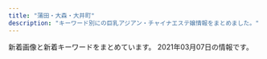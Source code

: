 ```yaml
---
title: "蒲田・大森・大井町"
description: "キーワード別にの巨乳アジアン・チャイナエステ嬢情報をまとめました。"
---
```


新着画像と新着キーワードをまとめています。
2021年03月07日の情報です。

<DmmAffiliateIns />
<KeywordTable
  shops={
    [
    {
        "keywords": {
            "86": 4,
            "85": 2,
            "90": 2,
            "C": 10,
            "88": 2
        },
        "name": "\u5065\u5eb7\u306e\u5bb6",
        "station": "\u9752\u7269\u6a2a\u4e01\u99c5",
        "url": "http://kenkounoie.relax-fk.com/",
        "img_links": [
            "http://kenkounoie.relax-fk.com/images/cast04.png",
            "http://kenkounoie.relax-fk.com/images/main-visual.png",
            "http://kenkounoie.relax-fk.com/images/cast05.png",
            "http://kenkounoie.relax-fk.com/images/cast08.png",
            "http://kenkounoie.relax-fk.com/images/sub-visual.png",
            "http://kenkounoie.relax-fk.com/images/cast06.png",
            "http://kenkounoie.relax-fk.com/images/cast07.png",
            "http://kenkounoie.relax-fk.com/images/kansen.png"
        ]
    },
    {
        "station": "JR\u5927\u68ee\u99c5\u6771\u53e3",
        "img_links": [
            "http://sh-sumairu.work/templets/default/pc/picture/staffs.png",
            "http://sh-sumairu.work/templets/default/pc/picture/s_pick.png",
            "http://sh-sumairu.work/templets/default/pc/picture/s_news.png",
            "http://sh-sumairu.work/uploads/180612/1-1P612160029349.jpg",
            "http://sh-sumairu.work/uploads/allimg/180612/1-1P612160305350.jpg",
            "http://sh-sumairu.work/uploads/181114/1-1Q11412563D55.jpg",
            "http://sh-sumairu.work/uploads/180227/1-1P22G40S5448.jpg",
            "http://sh-sumairu.work/uploads/200821/1-200R10ZQ14K.jpg",
            "http://sh-sumairu.work/uploads/191022/1-191022133S3B2.jpg",
            "http://sh-sumairu.work/uploads/171031/1-1G0311G4095M.jpg",
            "http://sh-sumairu.work/uploads/210119/1-2101191H10H45.jpg",
            "http://sh-sumairu.work/templets/default/pc/picture/face.png",
            "http://sh-sumairu.work/uploads/171031/1-1G0311G344914.jpg",
            "http://sh-sumairu.work/uploads/181128/1-1Q12Q62QK29.jpg",
            "http://sh-sumairu.work/uploads/181114/1-1Q114124Z0411.jpg",
            "http://sh-sumairu.work/uploads/180612/1-1P6121601061c.jpg",
            "http://sh-sumairu.work/uploads/171031/1-1G0311G556445.jpg",
            "http://sh-sumairu.work/templets/default/pc/picture/s_staff.png",
            "http://sh-sumairu.work/uploads/171031/1-1G0311G505933.jpg",
            "http://sh-sumairu.work/uploads/191211/1-191211140S1194.jpg",
            "http://sh-sumairu.work/templets/default/pc/picture/end1.jpg",
            "http://sh-sumairu.work/uploads/171031/1-1G0311G531445.jpg",
            "http://sh-sumairu.work/uploads/191211/1-191211140J3640.jpg"
        ],
        "keywords": {},
        "url": "http://sh-sumairu.work/",
        "name": "\u30b9\u30de\u30a4\u30eb"
    },
    {
        "name": "CoCo.\u30a4\u30a4\u306d!",
        "keywords": {
            "C": 11,
            "85": 26,
            "D": 106,
            "86": 39,
            "89": 13,
            "87": 52,
            "E": 13
        },
        "url": "http://u-care.ests.jp/",
        "station": "JR\u84b2\u7530\u99c5\u897f\u53e3",
        "img_links": [
            "http://u-care.ests.jp/images/pick_bj1.jpg",
            "http://u-care.ests.jp/photos/sites/36/2021/02/2021020516323421.jpg",
            "http://u-care.ests.jp/images/room4.jpg",
            "http://u-care.ests.jp/images/top.png",
            "http://u-care.ests.jp/photos/sites/36/2020/12/2020120616170454.jpeg",
            "http://u-care.ests.jp/photos/sites/36/2019/07/201907281834152.jpg",
            "http://u-care.ests.jp/images/cocoiineputiandian.jpg",
            "http://u-care.ests.jp/images/pick_bj3.jpg",
            "http://u-care.ests.jp/photos/sites/36/2020/12/2020120314113358.jpg",
            "http://u-care.ests.jp/images/s_blog.jpg",
            "http://u-care.ests.jp/images/1.jpg",
            "http://u-care.ests.jp/photos/sites/36/2019/11/2019110314145623.jpg",
            "http://u-care.ests.jp/photos/sites/36/2019/07/2019072818372591.jpg",
            "http://u-care.ests.jp/images/room3.jpg",
            "http://u-care.ests.jp/photos/sites/36/2020/01/2020012715190245.jpg",
            "http://u-care.ests.jp/images/s.png",
            "http://u-care.ests.jp/photos/sites/36/2020/12/2020120314112231.jpg",
            "http://u-care.ests.jp/images/s_face.jpg",
            "http://u-care.ests.jp/photos/sites/36/2020/11/2020112313091813.jpg",
            "http://u-care.ests.jp/photos/sites/36/2019/07/201907281834129.jpg",
            "http://u-care.ests.jp/photos/sites/36/2020/05/2020052816205245.jpeg",
            "http://u-care.ests.jp/images/s1.png",
            "http://u-care.ests.jp/images/b.png",
            "http://u-care.ests.jp/photos/sites/36/2019/07/2019072818341331.jpg",
            "http://u-care.ests.jp/images/room6.jpg",
            "http://u-care.ests.jp/photos/sites/36/2019/07/2019072818341463.jpg",
            "http://u-care.ests.jp/photos/sites/36/2019/11/2019110314145767.jpg",
            "http://u-care.ests.jp/images/nbj3.jpg",
            "http://u-care.ests.jp/photos/sites/36/2020/12/2020120314112720.jpg",
            "http://u-care.ests.jp/photos/sites/36/2019/07/2019072818341881.jpg",
            "http://u-care.ests.jp/images/nbj1.jpg",
            "http://u-care.ests.jp/photos/sites/36/2020/10/2020100919485084.jpeg",
            "http://u-care.ests.jp/photos/sites/36/2020/11/2020112313092447.jpg",
            "http://u-care.ests.jp/images/twitter.jpg",
            "http://u-care.ests.jp/images/a.png",
            "http://u-care.ests.jp/images/s_pick.jpg",
            "http://u-care.ests.jp/images/hua.png",
            "http://u-care.ests.jp/images/room1.jpg",
            "http://u-care.ests.jp/images/new.jpg",
            "http://u-care.ests.jp/photos/sites/36/2020/01/2020012715190876.jpg",
            "http://u-care.ests.jp/images/s_link.jpg",
            "http://u-care.ests.jp/photos/sites/36/2021/02/2021020516324022.jpg",
            "http://u-care.ests.jp/images/room2.jpg",
            "http://u-care.ests.jp/images/room5.jpg",
            "http://u-care.ests.jp/photos/sites/36/2020/10/2020101014510564.jpeg",
            "http://u-care.ests.jp/photos/sites/36/2019/07/2019072818340741.jpg",
            "http://u-care.ests.jp/photos/sites/36/2019/07/2019072818341268.jpg",
            "http://u-care.ests.jp/photos/sites/36/2019/07/2019072818340893.jpg",
            "http://u-care.ests.jp/images/mobile.jpg",
            "http://u-care.ests.jp/images/s_staff.jpg"
        ]
    },
    {
        "name": "Refine\u30fb\u30ea\u30d5\u30a1\u30a4\u30f3",
        "station": "JR\u5927\u68ee\u99c5\u6771\u53e3",
        "keywords": {
            "C": 12
        },
        "url": "http://es-refine.xyz/",
        "img_links": [
            "http://es-refine.xyz/images/end.png",
            "http://es-refine.xyz/images/tite-staff.jpg",
            "http://es-refine.xyz/images/r3.jpg",
            "http://es-refine.xyz/images/a3.jpg",
            "http://es-refine.xyz/images/g.jpg",
            "http://es-refine.xyz/images/r2.jpg",
            "http://es-refine.xyz/images/tite-link.jpg",
            "http://es-refine.xyz/images/a1.jpg",
            "http://es-refine.xyz/images/g02.jpg",
            "http://es-refine.xyz/images/4.jpg",
            "http://es-refine.xyz/images/mobile.jpg",
            "http://es-refine.xyz/images/g7.jpg",
            "http://es-refine.xyz/images/a5.jpg",
            "http://es-refine.xyz/images/a6.jpg",
            "http://es-refine.xyz/images/a2.jpg",
            "http://es-refine.xyz/images/3.jpg",
            "http://es-refine.xyz/images/top.jpg",
            "http://es-refine.xyz/images/g8.jpg",
            "http://es-refine.xyz/images/g2.jpg",
            "http://es-refine.xyz/images/pickup_t.jpg",
            "http://es-refine.xyz/images/g6.jpg",
            "http://es-refine.xyz/images/a4.jpg"
        ]
    },
    {
        "url": "http://diana.jeez.jp/",
        "img_links": [
            "http://diana.jeez.jp/public/20181111-190416-494.jpeg",
            "http://diana.jeez.jp/public/20191220-001603-640.jpeg",
            "http://diana.jeez.jp/ueditor/php/upload/image/20190424/1556109007155859.jpg",
            "http://diana.jeez.jp/public/20190726-190619-915.jpeg",
            "http://diana.jeez.jp/public/20181111-190307-983.jpeg",
            "http://diana.jeez.jp/images/girl-z1.jpg",
            "http://diana.jeez.jp/public/20200914-023711-494.jpeg",
            "http://diana.jeez.jp/public/20181111-190250-481.jpeg",
            "http://diana.jeez.jp/public/20190613-175853-722.jpeg",
            "http://diana.jeez.jp/public/20190809-025651-969.jpeg",
            "http://diana.jeez.jp/public/20210307-124038-510.jpeg",
            "http://diana.jeez.jp/public/20191224-032315-269.jpeg",
            "http://diana.jeez.jp/public/20210207-090742-175.jpeg",
            "http://diana.jeez.jp/images/girl-z2.jpg",
            "http://diana.jeez.jp/public/20191109-124210-239.jpeg",
            "http://diana.jeez.jp/public/20210213-094112-923.jpeg",
            "http://diana.jeez.jp/public/20180929-222629-193.jpeg",
            "http://diana.jeez.jp/public/20181111-190402-789.jpeg",
            "http://diana.jeez.jp/public/20210207-091854-510.jpeg",
            "http://diana.jeez.jp/public/20200103-105226-562.jpeg",
            "http://diana.jeez.jp/public/20190728-125640-302.jpeg",
            "http://diana.jeez.jp/public/20190610-160901-701.jpeg",
            "http://diana.jeez.jp/public/20190710-152027-812.jpeg",
            "http://diana.jeez.jp/public/20200211-132149-221.jpeg",
            "http://diana.jeez.jp/public/20190610-162055-294.jpeg",
            "http://diana.jeez.jp/public/20190426-105139-740.jpg"
        ],
        "keywords": {
            "\u4e73": 3
        },
        "name": "\u30c0\u30a4\u30a2\u30ca\u30fbDIANA",
        "station": "JR\u84b2\u7530\u99c5\u897f\u53e3"
    },
    {
        "img_links": [
            "http://www.floweresthe.com/img/bottom.jpg",
            "http://www.floweresthe.com/upload/board/img_1599194180.jpg",
            "http://www.floweresthe.com/upload/board/img_1551414651.jpg",
            "http://www.floweresthe.com/upload/girl/img02/img1_0006.jpg",
            "http://www.floweresthe.com/img/memu.jpg",
            "http://www.floweresthe.com/upload/girl/img02/img1_0007.jpg",
            "http://www.floweresthe.com/upload/girl/img02/img1_0001.jpg",
            "http://www.floweresthe.com/upload/girl/img01/img1_0001.jpg",
            "http://www.floweresthe.com/upload/girl/img_list01/img_list_0005.jpg",
            "http://www.floweresthe.com/upload/girl/img04/img1_0005.jpg",
            "http://www.floweresthe.com/upload/girl/img01/img2_0006.jpg",
            "http://www.floweresthe.com/upload/girl/img04/img1_0002.jpg",
            "http://www.floweresthe.com/upload/girl/img02/img1_0008.jpg",
            "http://www.floweresthe.com/upload/girl/img01/img1_0002.jpg",
            "http://www.floweresthe.com/upload/girl/img_list01/img_list_0007.jpg",
            "http://www.floweresthe.com/upload/girl/img01/img1_0008.jpg",
            "http://www.floweresthe.com/img/r4.jpg",
            "http://www.floweresthe.com/upload/board/img_1570430028.jpg",
            "http://www.floweresthe.com/img/tit_girls.jpg",
            "http://www.floweresthe.com/img/r2.jpg",
            "http://www.floweresthe.com/upload/girl/img01/img1_0009.jpg",
            "http://www.floweresthe.com/upload/girl/img01/img1_0007.jpg",
            "http://www.floweresthe.com/img/r3.jpg",
            "http://www.floweresthe.com/upload/girl/img01/img1_0004.jpg",
            "http://www.floweresthe.com/img/sys2.jpg",
            "http://www.floweresthe.com/upload/girl/img02/img1_0004.jpg",
            "http://www.floweresthe.com/img/tit_profile.jpg",
            "http://www.floweresthe.com/upload/girl/img02/img1_0009.jpg",
            "http://www.floweresthe.com/upload/girl/img01/img1_0003.jpg",
            "http://www.floweresthe.com/upload/girl/img_list01/img_list_0001.jpg",
            "http://www.floweresthe.com/upload/girl/img_list01/img_list_0002.jpg",
            "http://www.floweresthe.com/upload/girl/img_list01/img_list_0009.jpg",
            "http://www.floweresthe.com/upload/girl/img01/img1_0005.jpg",
            "http://www.floweresthe.com/upload/girl/img02/img1_0002.jpg",
            "http://www.floweresthe.com/img/tit_photo.jpg",
            "http://www.floweresthe.com/upload/girl/img04/img1_0007.jpg",
            "http://www.floweresthe.com/upload/girl/img04/img1_0009.jpg",
            "http://www.floweresthe.com/upload/girl/img02/img1_0005.jpg",
            "http://www.floweresthe.com/upload/girl/img02/img1_0003.jpg",
            "http://www.floweresthe.com/upload/girl/img04/img1_0008.jpg",
            "http://www.floweresthe.com/img/sys1.jpg",
            "http://www.floweresthe.com/upload/board/img_1552291455.jpg",
            "http://www.floweresthe.com/upload/girl/img_list01/img_list_0008.jpg",
            "http://www.floweresthe.com/img/main_top.jpg",
            "http://www.floweresthe.com/upload/girl/img04/img1_0006.jpg",
            "http://www.floweresthe.com/upload/girl/img04/img1_0001.jpg",
            "http://www.floweresthe.com/upload/girl/img_list01/img_list_0003.jpg",
            "http://www.floweresthe.com/img/interior.png",
            "http://www.floweresthe.com/img/lineyoko.jpg",
            "http://www.floweresthe.com/upload/girl/img04/img1_0004.jpg",
            "http://www.floweresthe.com/upload/girl/img04/img1_0003.jpg",
            "http://www.floweresthe.com/upload/girl/img_list01/img_list_0006.jpg",
            "http://www.floweresthe.com/upload/girl/img_list01/img_list_0004.jpg",
            "http://www.floweresthe.com/img/r1.jpg",
            "http://www.floweresthe.com/upload/girl/img01/img1_0006.jpg"
        ],
        "keywords": {
            "87": 32,
            "D": 26,
            "85": 19,
            "C": 50,
            "86": 16
        },
        "station": "JR\u84b2\u7530\u99c5\u6771\u53e3",
        "url": "http://www.floweresthe.com/",
        "name": "Flower\u30fb\u30d5\u30e9\u30ef\u30fc"
    },
    {
        "img_links": [
            "http://www.remonesthe.com/upload/girl/img04/img1_0013.jpg",
            "http://www.remonesthe.com/upload/girl/img02/img1_0018.jpg",
            "http://www.remonesthe.com/upload/girl/img_sch/img_sch_0013.jpg",
            "http://www.remonesthe.com/upload/girl/img02/img1_0015.jpg",
            "http://www.remonesthe.com/upload/girl/img_list01/img_list_0023.jpg",
            "http://www.remonesthe.com/upload/girl/img05/img1_0013.jpg",
            "http://www.remonesthe.com/img/tit_staff.jpg",
            "http://www.remonesthe.com/upload/girl/img01/img1_0016.jpg",
            "http://www.remonesthe.com/upload/girl/img_sch/img_sch_0023.jpg",
            "http://www.remonesthe.com/upload/girl/img03/img1_0013.jpg",
            "http://www.remonesthe.com/upload/girl/img04/img1_0007.jpg",
            "http://www.remonesthe.com/upload/girl/img01/img1_0007.jpg",
            "http://www.remonesthe.com/upload/girl/img_sch/img_sch_0008.jpg",
            "http://www.remonesthe.com/upload/girl/img02/img2_0019.jpg",
            "http://www.remonesthe.com/upload/girl/img04/img1_0023.jpg",
            "http://www.remonesthe.com/upload/girl/img05/img1_0022.jpg",
            "http://www.remonesthe.com/upload/girl/img02/img3_0008.jpg",
            "http://www.remonesthe.com/upload/girl/img04/img1_0016.jpg",
            "http://www.remonesthe.com/upload/girl/img05/img1_0008.jpg",
            "http://www.remonesthe.com/upload/girl/img04/img1_0015.jpg",
            "http://www.remonesthe.com/upload/girl/img05/img1_0019.jpg",
            "http://www.remonesthe.com/upload/girl/img03/img1_0016.jpg",
            "http://www.remonesthe.com/upload/girl/img01/img1_0008.jpg",
            "http://www.remonesthe.com/upload/girl/img05/img1_0021.jpg",
            "http://www.remonesthe.com/upload/girl/img02/img1_0023.jpg",
            "http://www.remonesthe.com/upload/girl/img_sch/img_sch_0022.jpg",
            "http://www.remonesthe.com/upload/girl/img01/img1_0021.jpg",
            "http://www.remonesthe.com/img/tit_profile.jpg",
            "http://www.remonesthe.com/upload/girl/img_list01/img_list_0022.jpg",
            "http://www.remonesthe.com/upload/girl/img01/img1_0019.jpg",
            "http://www.remonesthe.com/upload/girl/img04/img1_0018.jpg",
            "http://www.remonesthe.com/upload/girl/img01/img2_0019.jpg",
            "http://www.remonesthe.com/upload/girl/img01/img3_0008.jpg",
            "http://www.remonesthe.com/upload/girl/img03/img1_0023.jpg",
            "http://www.remonesthe.com/upload/girl/img02/img1_0019.jpg",
            "http://www.remonesthe.com/upload/girl/img02/img1_0021.jpg",
            "http://www.remonesthe.com/upload/girl/img03/img1_0007.jpg",
            "http://www.remonesthe.com/upload/girl/img03/img1_0019.jpg",
            "http://www.remonesthe.com/upload/girl/img02/img1_0022.jpg",
            "http://www.remonesthe.com/upload/girl/img05/img1_0023.jpg",
            "http://www.remonesthe.com/img/main_top.png",
            "http://www.remonesthe.com/banner/koko_468x60.png",
            "http://www.remonesthe.com/upload/girl/img03/img1_0018.jpg",
            "http://www.remonesthe.com/upload/girl/img04/img1_0019.jpg",
            "http://www.remonesthe.com/upload/girl/img01/img1_0015.jpg",
            "http://www.remonesthe.com/upload/girl/img01/img1_0018.jpg",
            "http://www.remonesthe.com/upload/girl/img01/img1_0013.jpg",
            "http://www.remonesthe.com/upload/girl/img01/img2_0007.jpg",
            "http://www.remonesthe.com/upload/girl/img03/img1_0021.jpg",
            "http://www.remonesthe.com/upload/girl/img_sch/img_sch_0021.jpg",
            "http://www.remonesthe.com/img/pro_modoru.jpg",
            "http://www.remonesthe.com/upload/girl/img02/img1_0013.jpg",
            "http://www.remonesthe.com/img/pro_tit_size.jpg",
            "http://www.remonesthe.com/upload/girl/img02/img3_0007.jpg",
            "http://www.remonesthe.com/upload/girl/img05/img1_0018.jpg",
            "http://www.remonesthe.com/img/pro_tit_name.jpg",
            "http://www.remonesthe.com/upload/girl/img01/img1_0022.jpg",
            "http://www.remonesthe.com/img/pro_tit_age.jpg",
            "http://www.remonesthe.com/upload/girl/img04/img1_0021.jpg",
            "http://www.remonesthe.com/upload/girl/img_sch/img_sch_0016.jpg",
            "http://www.remonesthe.com/upload/girl/img02/img1_0016.jpg",
            "http://www.remonesthe.com/upload/girl/img_sch/img_sch_0007.jpg",
            "http://www.remonesthe.com/upload/girl/img02/img2_0007.jpg",
            "http://www.remonesthe.com/upload/girl/img02/img1_0008.jpg",
            "http://www.remonesthe.com/upload/girl/img02/img2_0008.jpg",
            "http://www.remonesthe.com/upload/girl/img05/img1_0015.jpg",
            "http://www.remonesthe.com/upload/girl/img03/img1_0022.jpg",
            "http://www.remonesthe.com/upload/girl/img05/img1_0016.jpg",
            "http://www.remonesthe.com/upload/girl/img03/img1_0015.jpg",
            "http://www.remonesthe.com/upload/girl/img04/img1_0022.jpg",
            "http://www.remonesthe.com/upload/girl/img_sch/img_sch_0015.jpg",
            "http://www.remonesthe.com/upload/girl/img04/img1_0008.jpg",
            "http://www.remonesthe.com/upload/girl/img01/img1_0023.jpg",
            "http://www.remonesthe.com/upload/girl/img01/img2_0008.jpg",
            "http://www.remonesthe.com/upload/girl/img03/img1_0008.jpg",
            "http://www.remonesthe.com/upload/girl/img01/img3_0007.jpg",
            "http://www.remonesthe.com/upload/girl/img_sch/img_sch_0019.jpg",
            "http://www.remonesthe.com/upload/girl/img_sch/img_sch_0018.jpg",
            "http://www.remonesthe.com/upload/girl/img02/img1_0007.jpg",
            "http://www.remonesthe.com/upload/girl/img05/img1_0007.jpg"
        ],
        "keywords": {
            "87": 20,
            "88": 10,
            "86": 24,
            "E": 8,
            "C": 37,
            "\u4e73": 4,
            "D": 16
        },
        "name": "LEMON*\u30ec\u30e2\u30f3",
        "url": "http://www.remonesthe.com/",
        "station": "JR\u84b2\u7530\u99c5\u6771\u53e3"
    },
    {
        "name": "\u83ef\u30fb\u306f\u306a",
        "url": "http://hana.ests.jp/",
        "img_links": [
            "http://hana.ests.jp/images/themes/blue/s_newface.png",
            "http://hana.ests.jp/images/themes/blue/s_ranking.png",
            "http://hana.ests.jp/images/themes/blue/no2.png",
            "http://hana.ests.jp/images/themes/blue/s_zysx.png",
            "http://hana.ests.jp/images/themes/blue/no1.png",
            "http://hana.ests.jp/photos/sites/38/2019/04/2019040810452923.jpg",
            "http://hana.ests.jp/photos/sites/38/2018/10/2018102212515098.jpg",
            "http://hana.ests.jp/photos/sites/38/2018/12/2018122818061554.jpg",
            "http://hana.ests.jp/images/themes/blue/s_pickup.png",
            "http://hana.ests.jp/images/themes/blue/s_news.png",
            "http://hana.ests.jp/photos/sites/38/2019/11/2019111817153489.jpg",
            "http://hana.ests.jp/images/room1.jpg",
            "http://hana.ests.jp/photos/sites/38/2018/10/2018102215070310.jpg",
            "http://hana.ests.jp/images/themes/blue/s_link.png",
            "http://hana.ests.jp/images/room2.jpg",
            "http://hana.ests.jp/images/themes/blue/mobile.jpg",
            "http://hana.ests.jp/images/themes/blue/s_staff.png",
            "http://hana.ests.jp/images/room4.jpg",
            "http://hana.ests.jp/images/themes/blue/r3.jpg",
            "http://hana.ests.jp/photos/sites/38/2020/12/2020120114093027.jpg",
            "http://hana.ests.jp/photos/sites/38/2018/10/2018102215070374.jpg",
            "http://hana.ests.jp/images/room3.jpg",
            "http://hana.ests.jp/photos/sites/38/2018/05/2018052410461655.jpg",
            "http://hana.ests.jp/images/themes/blue/line.png"
        ],
        "keywords": {
            "C": 23,
            "83": 6,
            "D": 48,
            "85": 6,
            "87": 12,
            "84": 6,
            "86": 18
        },
        "station": "JR\u84b2\u7530\u99c5\u897f\u53e3"
    },
    {
        "url": "http://yuyudou.com/",
        "name": "\u7652\u7652\u5802",
        "img_links": [
            "http://yuyudou.com/images/home/index_29.png",
            "http://yuyudou.com/images/index_an/index_bn_02.png",
            "http://yuyudou.com/images/index_an/index_an_05.png",
            "http://yuyudou.com/images/top_flash_03.jpg",
            "http://yuyudou.com/images/home/top6.jpg",
            "http://yuyudou.com/images/home/index_09.png",
            "http://yuyudou.com/images/home/index_07.png",
            "http://yuyudou.com/images/gallery/gallery_01.png",
            "http://yuyudou.com/images/index_an/index_an_03.png",
            "http://yuyudou.com/images/index_an/index_an_02.png",
            "http://yuyudou.com/images/index_an/index_an_04.png",
            "http://yuyudou.com/images/index_an/index_an_07.png",
            "http://yuyudou.com/images/home/index_63.png",
            "http://yuyudou.com/images/index_an/index_bn_05.png",
            "http://yuyudou.com/images/home/index_05.png",
            "http://yuyudou.com/images/index_an/index_bn_01.png",
            "http://yuyudou.com/images/index_an/index_bn_07.png",
            "http://yuyudou.com/images/home/index_012.png",
            "http://yuyudou.com/images/home/top7.jpg",
            "http://yuyudou.com/images/index_an/index_an_01.png",
            "http://yuyudou.com/images/index_an/index_bn_06.png",
            "http://yuyudou.com/images/home/index_010.png",
            "http://yuyudou.com/images/home/index_59.png",
            "http://yuyudou.com/images/top_flash_02.jpg",
            "http://yuyudou.com/images/home/top.jpg",
            "http://yuyudou.com/images/home/top5.jpg",
            "http://yuyudou.com/images/index_an/index_bn_03.png",
            "http://yuyudou.com/images/home/index_39.png",
            "http://yuyudou.com/images/index_an/index_an_06.png",
            "http://yuyudou.com/images/top_flash_01.jpg",
            "http://yuyudou.com/images/home/index_011.png",
            "http://yuyudou.com/images/headerParts01.png"
        ],
        "station": "JR\u5927\u68ee\u99c5\u6771\u53e3",
        "keywords": {}
    },
    {
        "img_links": [
            "http://kinraku.este88.com/gals/yuyu1.jpg",
            "http://kinraku.este88.com/img/header02.jpg",
            "http://kinraku.este88.com/gals/rara1.jpg",
            "http://kinraku.este88.com/img/header01.jpg",
            "http://kinraku.este88.com/gals/momo1.jpg",
            "http://kinraku.este88.com/gals/yuri1.jpg",
            "http://kinraku.este88.com/gals/kiki1.jpg",
            "http://kinraku.este88.com/images/sp02.jpg",
            "http://kinraku.este88.com/img/header00.jpg",
            "http://kinraku.este88.com/gals/risa1.jpg",
            "http://kinraku.este88.com/img/header03.jpg"
        ],
        "url": "http://kinraku.este88.com/",
        "name": "\u91d1\u697d-\u30ad\u30f3\u30e9\u30af-",
        "keywords": {},
        "station": "JR\u84b2\u7530\u99c5\u897f\u53e3"
    },
    {
        "station": "JR\u5927\u4e95\u753a\u99c5",
        "url": "http://www.hounoka.com/",
        "img_links": [
            "http://www.hounoka.com/corona-taisaku2.jpg",
            "http://www.hounoka.com/smart/corona-taisaku2.jpg",
            "http://www.hounoka.com/massage-de_88_31.jpg",
            "http://www.hounoka.com/smart/top-tab-returan.jpg",
            "http://www.hounoka.com/smart/eri.jpg"
        ],
        "keywords": {},
        "name": "\u307b\u306e\u304b"
    },
    {
        "url": "http://es-kosumosu.com/",
        "name": "\u30d0\u30a4\u30aa\u30ec\u30c3\u30c8",
        "station": "JR\u5927\u68ee\u99c5\u6771\u53e3",
        "img_links": [
            "http://es-kosumosu.com/girl/1.jpg",
            "http://es-kosumosu.com/images/system/sys01.jpg",
            "http://es-kosumosu.com/girl/6.jpg",
            "http://es-kosumosu.com/images/room/photo02.jpg",
            "http://es-kosumosu.com/images/top_flash_01.jpg",
            "http://es-kosumosu.com/images/room/photo01.jpg",
            "http://es-kosumosu.com/images/room/photo03.jpg",
            "http://es-kosumosu.com/images/staff_mitashi.jpg",
            "http://es-kosumosu.com/images/room/photo04.jpg",
            "http://es-kosumosu.com/girl/7.jpg",
            "http://es-kosumosu.com/images/room/photo05.jpg",
            "http://es-kosumosu.com/images/return.png",
            "http://es-kosumosu.com/girl/4.jpg",
            "http://es-kosumosu.com/girl/3.jpg",
            "http://es-kosumosu.com/girl/2.jpg",
            "http://es-kosumosu.com/images/info.jpg"
        ],
        "keywords": {}
    },
    {
        "keywords": {
            "D": 6,
            "86": 4,
            "87": 8,
            "C": 6
        },
        "url": "http://www.honeys.relaxmens.com/",
        "img_links": [
            "http://www.honeys.relaxmens.com/files/003-02.jpg",
            "http://www.honeys.relaxmens.com/photo_news/upimg/854156035cd1560893_0.jpg",
            "http://www.honeys.relaxmens.com/files/002-02.jpg",
            "http://www.honeys.relaxmens.com/files/003.jpg",
            "http://www.honeys.relaxmens.com/images/call.png",
            "http://www.honeys.relaxmens.com/files/005-02.jpg",
            "http://www.honeys.relaxmens.com/photo_news/upimg/1223560260d4dabadb_0.jpg",
            "http://www.honeys.relaxmens.com/images/m-top003.jpg",
            "http://www.honeys.relaxmens.com/files/003-03.jpg",
            "http://www.honeys.relaxmens.com/images/m-head01.jpg",
            "http://www.honeys.relaxmens.com/files/006-03.jpg",
            "http://www.honeys.relaxmens.com/files/005-03.jpg",
            "http://www.honeys.relaxmens.com/files/006.jpg",
            "http://www.honeys.relaxmens.com/images/foot01.jpg",
            "http://www.honeys.relaxmens.com/files/002-03.jpg",
            "http://www.honeys.relaxmens.com/files/004-03.jpg",
            "http://www.honeys.relaxmens.com/files/002.jpg",
            "http://www.honeys.relaxmens.com/files/001-03.jpg",
            "http://www.honeys.relaxmens.com/files/006-02.jpg",
            "http://www.honeys.relaxmens.com/files/005.jpg",
            "http://www.honeys.relaxmens.com/files/001.jpg",
            "http://www.honeys.relaxmens.com/files/001-02.jpg",
            "http://www.honeys.relaxmens.com/images/m-top004.jpg",
            "http://www.honeys.relaxmens.com/files/004-02.jpg",
            "http://www.honeys.relaxmens.com/files/004.jpg"
        ],
        "station": "JR\u84b2\u7530\u99c5\u897f\u53e3",
        "name": "\u30cf\u30cb\u30fc\u30ba"
    },
    {
        "station": "JR\u84b2\u7530\u99c5\u897f\u53e3",
        "name": "\u8276 \uff5e\u3064\u3084\uff5e",
        "url": "http://tsuya.este.work/",
        "keywords": {
            "85": 4,
            "D": 16,
            "87": 8,
            "C": 10,
            "86": 4
        },
        "img_links": [
            "http://tsuya.este.work/2019072403203754.jpg",
            "http://tsuya.este.work/s_shedule.jpg",
            "http://tsuya.este.work/room4.jpg",
            "http://tsuya.este.work/1.jpg",
            "http://tsuya.este.work/mobile.jpg",
            "http://tsuya.este.work/top.jpg",
            "http://tsuya.este.work/s_news.jpg",
            "http://tsuya.este.work/room1.jpg",
            "http://tsuya.este.work/202007020301278.jpg",
            "http://tsuya.este.work/s_staff.jpg",
            "http://tsuya.este.work/miho.jpg",
            "http://tsuya.este.work/room2.jpg",
            "http://tsuya.este.work/2020070203014158.jpg",
            "http://tsuya.este.work/room3.jpg"
        ]
    },
    {
        "keywords": {
            "C": 7,
            "D": 1
        },
        "url": "http://iyashi-kaori.net/",
        "img_links": [
            "http://iyashi-kaori.net/uploads/iyashikaori/2012/03/s-5.jpg",
            "http://iyashi-kaori.net/uploads/iyashikaori/2016/09/s__21340164111.jpg",
            "http://iyashi-kaori.net/uploads/iyashikaori/2017/11/000023.jpg",
            "http://iyashi-kaori.net/uploads/iyashikaori/2019/08/1.jpg",
            "http://iyashi-kaori.net/uploads/iyashikaori/2012/03/s-4.jpg",
            "http://iyashi-kaori.net/uploads/iyashikaori/2019/08/11.jpg",
            "http://iyashi-kaori.net/uploads/iyashikaori/2012/03/l-5.jpg",
            "http://iyashi-kaori.net/uploads/iyashikaori/2012/03/l-6.jpg",
            "http://iyashi-kaori.net/uploads/iyashikaori/2019/10/ggg.jpg",
            "http://iyashi-kaori.net/uploads/iyashikaori/2012/03/s-3.jpg",
            "http://iyashi-kaori.net/uploads/iyashikaori/2012/03/top.jpg",
            "http://iyashi-kaori.net/uploads/iyashikaori/2018/10/yuka002.jpg",
            "http://iyashi-kaori.net/uploads/iyashikaori/2012/03/s-6.jpg",
            "http://iyashi-kaori.net/uploads/iyashikaori/2012/03/s-2.jpg",
            "http://iyashi-kaori.net/uploads/iyashikaori/2017/11/000013.jpg",
            "http://iyashi-kaori.net/uploads/iyashikaori/2012/03/l-4.jpg",
            "http://iyashi-kaori.net/uploads/iyashikaori/2012/03/l-1.jpg",
            "http://iyashi-kaori.net/uploads/iyashikaori/images/bg.png",
            "http://iyashi-kaori.net/uploads/iyashikaori/2012/03/index_l2.jpg",
            "http://iyashi-kaori.net/uploads/iyashikaori/2012/03/l-2.jpg",
            "http://iyashi-kaori.net/uploads/iyashikaori/2012/03/l-3.jpg",
            "http://iyashi-kaori.net/uploads/iyashikaori/2012/03/end1.jpg",
            "http://iyashi-kaori.net/uploads/iyashikaori/2019/08/staff.jpg",
            "http://iyashi-kaori.net/uploads/iyashikaori/2021/02/1.jpg",
            "http://iyashi-kaori.net/uploads/iyashikaori/2015/07/s__636519102.jpg",
            "http://iyashi-kaori.net/uploads/iyashikaori/2012/03/s-1.jpg",
            "http://iyashi-kaori.net/uploads/iyashikaori/2019/11/staff-old.jpg",
            "http://iyashi-kaori.net/uploads/iyashikaori/2019/02/000023.jpg"
        ],
        "name": "\u7652\u3057\u306e\u99a8",
        "station": "JR\u84b2\u7530\u99c5\u6771\u53e3"
    },
    {
        "name": "\u697d\u5929\u56fd",
        "url": "http://lucky-heaven.work/",
        "keywords": {},
        "img_links": [
            "http://lucky-heaven.work/img/yui1.jpg",
            "http://lucky-heaven.work/images/head.jpg",
            "http://lucky-heaven.work/sp/staff/yui.jpg",
            "http://lucky-heaven.work/images/1.jpg",
            "http://lucky-heaven.work/sp/images/1.jpg",
            "http://lucky-heaven.work/sp/images/5.jpg",
            "http://lucky-heaven.work/sp/images/head.jpg",
            "http://lucky-heaven.work/sp/img/yui1.jpg",
            "http://lucky-heaven.work/images/tt.jpg",
            "http://lucky-heaven.work/img/moe2.jpg",
            "http://lucky-heaven.work/images/int1.png",
            "http://lucky-heaven.work/sp/images/6.jpg",
            "http://lucky-heaven.work/sp/images/4.jpg",
            "http://lucky-heaven.work/sp/img/airi1.jpg",
            "http://lucky-heaven.work/sp/img/rina2.jpg",
            "http://lucky-heaven.work/sp/images/sys.jpg",
            "http://lucky-heaven.work/sp/staff/rumi.jpg",
            "http://lucky-heaven.work/img/yui2.jpg",
            "http://lucky-heaven.work/sp/staff/moe.jpg",
            "http://lucky-heaven.work/images/3.jpg",
            "http://lucky-heaven.work/img/airi2.jpg",
            "http://lucky-heaven.work/images/5.jpg",
            "http://lucky-heaven.work/images/4.jpg",
            "http://lucky-heaven.work/sp/img/moe2.jpg",
            "http://lucky-heaven.work/img/moe1.jpg",
            "http://lucky-heaven.work/img/rumi2.jpg",
            "http://lucky-heaven.work/sp/images/int3.jpg",
            "http://lucky-heaven.work/sp/img/airi2.jpg",
            "http://lucky-heaven.work/sp/img/haru2.jpg",
            "http://lucky-heaven.work/sp/img/rina1.jpg",
            "http://lucky-heaven.work/img/rina2.jpg",
            "http://lucky-heaven.work/images/2.jpg",
            "http://lucky-heaven.work/sp/images/ac1.jpg",
            "http://lucky-heaven.work/sp/images/footer.jpg",
            "http://lucky-heaven.work/sp/images/ta.png",
            "http://lucky-heaven.work/sp/images/rec1.jpg",
            "http://lucky-heaven.work/sp/images/news.jpg",
            "http://lucky-heaven.work/sp/images/int4.jpg",
            "http://lucky-heaven.work/sp/images/int1.png",
            "http://lucky-heaven.work/sp/img/moe1.jpg",
            "http://lucky-heaven.work/sp/staff/rina.jpg",
            "http://lucky-heaven.work/sp/menu/staff.jpg",
            "http://lucky-heaven.work/img/haru2.jpg",
            "http://lucky-heaven.work/sp/img/rumi1.jpg",
            "http://lucky-heaven.work/sp/img/rumi2.jpg",
            "http://lucky-heaven.work/sp/images/2.jpg",
            "http://lucky-heaven.work/sp/images/int2.jpg",
            "http://lucky-heaven.work/sp/images/staff_t.jpg",
            "http://lucky-heaven.work/images/int2.png",
            "http://lucky-heaven.work/staff/moe.jpg",
            "http://lucky-heaven.work/sp/staff/airi.jpg",
            "http://lucky-heaven.work/images/tel.jpg",
            "http://lucky-heaven.work/staff/haru.jpg",
            "http://lucky-heaven.work/sp/images/interior_t.jpg",
            "http://lucky-heaven.work/images/staff_t.jpg",
            "http://lucky-heaven.work/staff/rumi.jpg",
            "http://lucky-heaven.work/staff/yui.jpg",
            "http://lucky-heaven.work/sp/staff/haru.jpg",
            "http://lucky-heaven.work/images/sm.jpg",
            "http://lucky-heaven.work/img/rumi1.jpg",
            "http://lucky-heaven.work/images/sys.png",
            "http://lucky-heaven.work/sp/images/tel.jpg",
            "http://lucky-heaven.work/images/interior_t.jpg",
            "http://lucky-heaven.work/images/6.jpg",
            "http://lucky-heaven.work/sp/images/rec2.jpg",
            "http://lucky-heaven.work/sp/images/3.jpg",
            "http://lucky-heaven.work/staff/airi.jpg",
            "http://lucky-heaven.work/img/airi1.jpg",
            "http://lucky-heaven.work/img/rina1.jpg",
            "http://lucky-heaven.work/sp/menu/top.jpg",
            "http://lucky-heaven.work/sp/images/newsb.png",
            "http://lucky-heaven.work/img/haru1.jpg",
            "http://lucky-heaven.work/images/s1.png",
            "http://lucky-heaven.work/sp/img/yui2.jpg",
            "http://lucky-heaven.work/staff/rina.jpg",
            "http://lucky-heaven.work/sp/img/haru1.jpg",
            "http://lucky-heaven.work/images/news.jpg"
        ],
        "station": "JR\u5927\u4e95\u753a\u99c5\u6771\u53e3"
    },
    {
        "url": "http://awayuki.xyz/",
        "name": "\u30ec\u30a4\u30f3\u30dc\u30fc",
        "img_links": [],
        "keywords": {},
        "station": "JR\u5927\u68ee\u99c5\u897f\u53e3"
    },
    {
        "url": "http://spa-omori.com/",
        "station": "JR\u5927\u68ee\u99c5\u897f\u53e3",
        "keywords": {
            "\u30bb\u30af\u30b7\u30fc": 3
        },
        "img_links": [
            "http://spa-omori.com/wp-content/themes/Aaron/picture/s_news-1558972223845.png",
            "http://spa-omori.com/wp-content/themes/Aaron/picture/sign-1558966169098.png",
            "http://spa-omori.com/wp-content/uploads/2019/10/b2.jpg",
            "http://spa-omori.com/wp-content/uploads/2019/10/123456.jpg",
            "http://spa-omori.com/wp-content/uploads/2019/12/mmexport1575894629655.jpg",
            "http://spa-omori.com/wp-content/uploads/2021/03/1615114322378.jpg",
            "http://spa-omori.com/wp-content/uploads/2019/10/mmexport1571245061102.jpg",
            "http://spa-omori.com/wp-content/uploads/2020/01/mmexport1611389971637.jpg",
            "http://spa-omori.com/wp-content/uploads/2019/10/1_20190531100800502-155897222384-1.jpg",
            "http://spa-omori.com/wp-content/uploads/2019/10/mmexport1571245064770.jpg",
            "http://spa-omori.com/wp-content/uploads/2019/10/Screenshot_20191110-183022.png",
            "http://spa-omori.com/wp-content/uploads/2020/12/1607832354643.jpg",
            "http://spa-omori.com/wp-content/uploads/2019/10/d2.jpg",
            "http://spa-omori.com/wp-content/themes/Aaron/picture/sign-1558966169073.png",
            "http://spa-omori.com/wp-content/themes/Aaron/picture/sign-1558966169154.png",
            "http://spa-omori.com/wp-content/uploads/2020/11/1614933554895.jpg",
            "http://spa-omori.com/wp-content/themes/Aaron/picture/sign-1558972223845.png",
            "http://spa-omori.com/wp-content/uploads/2019/10/mmexport1562577297511.jpg",
            "http://spa-omori.com/wp-content/themes/Aaron/picture/sign-1558966169044.png",
            "http://spa-omori.com/wp-content/uploads/2019/10/mmexport1571245049830.jpg",
            "http://spa-omori.com/wp-content/themes/Aaron/picture/zi_staff-1558966169073.png",
            "http://spa-omori.com/wp-content/uploads/2019/10/123b.png",
            "http://spa-omori.com/wp-content/uploads/2020/06/Screenshot_20200609-151824.png",
            "http://spa-omori.com/wp-content/uploads/2020/03/1601219223755.jpg",
            "http://spa-omori.com/wp-content/uploads/2019/10/w1.png",
            "http://spa-omori.com/wp-content/uploads/2019/10/c2.jpg",
            "http://spa-omori.com/wp-content/themes/Aaron/picture/sign-1558966169128.png",
            "http://spa-omori.com/wp-content/themes/Aaron/picture/line1-1558966169073.png",
            "http://spa-omori.com/wp-content/uploads/2019/10/1_20190531100800502-155896616907.jpg",
            "http://spa-omori.com/wp-content/themes/Aaron/picture/line-1558972223845.jpg"
        ],
        "name": "\u30b7\u30fc\u30af\u30ec\u30c3\u30c8\u30d5\u30a1\u30f3\u30bf\u30b8\u30fc"
    },
    {
        "name": "\u604b\u306e\u82b1",
        "station": "\u84b2\u7530\u99c5\u897f\u53e3",
        "keywords": {
            "\u80f8": 2,
            "F": 6,
            "E": 2
        },
        "img_links": [
            "http://iyashimori.info/img/50qj.jpg",
            "http://iyashimori.info/up/uploads/202010142346103.jpg",
            "http://iyashimori.info/up/uploads/20210210211620iii.jpg",
            "http://iyashimori.info/img/topimg2.jpg",
            "http://iyashimori.info/img/qj.png",
            "http://iyashimori.info/img/topimg1.jpg",
            "http://iyashimori.info/img/50price.jpg",
            "http://iyashimori.info/img/totop.png",
            "http://iyashimori.info/up/uploads/20201127115125t.jpg",
            "http://iyashimori.info/up/uploads/20210204121304rin.jpg",
            "http://iyashimori.info/up/uploads/20201227225056mo.jpg",
            "http://iyashimori.info/up/uploads/20200730210025e.jpg",
            "http://iyashimori.info/up/uploads/20210210211631ii.jpg",
            "http://iyashimori.info/up/uploads/20201021001554k.jpg",
            "http://iyashimori.info/img/price.jpg",
            "http://iyashimori.info/img/caution.png",
            "http://iyashimori.info/img/telephone.png",
            "http://iyashimori.info/up/uploads/20201219182745say.jpg",
            "http://iyashimori.info/up/uploads/20201019190220h.jpg",
            "http://iyashimori.info/img/tel.png",
            "http://iyashimori.info/up/uploads/2020062222115088.jpg",
            "http://iyashimori.info/img/topimg.jpg",
            "http://iyashimori.info/img/topimg3.jpg",
            "http://iyashimori.info/up/uploads/20200725171457y.jpg",
            "http://iyashimori.info/img/50staff.jpg"
        ],
        "url": "http://iyashimori.info/"
    },
    {
        "keywords": {
            "C": 19,
            "85": 3,
            "87": 1,
            "D": 3,
            "86": 4
        },
        "img_links": [
            "http://yume-yume.info/img/s1.jpg",
            "http://yume-yume.info/img/st4.jpg",
            "http://yume-yume.info/img/mo.png",
            "http://yume-yume.info/img/sta4.jpg",
            "http://yume-yume.info/img/nos.jpg",
            "http://yume-yume.info/img/st01.jpg",
            "http://yume-yume.info/i/img/sta17.jpg",
            "http://yume-yume.info/img/fla.jpg",
            "http://yume-yume.info/img/r9.jpg",
            "http://yume-yume.info/i/img/sta4.jpg",
            "http://yume-yume.info/img/st15.jpg",
            "http://yume-yume.info/i/img/sta3.jpg",
            "http://yume-yume.info/img/sta1.jpg",
            "http://yume-yume.info/i/img/sta2.jpg",
            "http://yume-yume.info/img/s17.jpg",
            "http://yume-yume.info/i/img/nos.jpg",
            "http://yume-yume.info/img/s4.jpg",
            "http://yume-yume.info/img/st1.jpg",
            "http://yume-yume.info/img/s15.jpg",
            "http://yume-yume.info/img/st02.jpg",
            "http://yume-yume.info/img/s3.jpg",
            "http://yume-yume.info/i/img/r1.jpg",
            "http://a.jps.cm/yume/wp-content/uploads/sites/36/2020/12/2470AE4C-2A60-4C35-A4C8-043E2F5EF2BD.jpeg",
            "http://yume-yume.info/img/st3.jpg",
            "http://yume-yume.info/img/sta3.jpg",
            "http://yume-yume.info/i/img/r4.jpg",
            "http://yume-yume.info/i/img/sta15.jpg",
            "http://yume-yume.info/i/img/sta1.jpg",
            "http://yume-yume.info/img/st17.jpg",
            "http://yume-yume.info/i/img/r2.jpg",
            "http://yume-yume.info/img/sta15.jpg",
            "http://yume-yume.info/img/st2.jpg",
            "http://yume-yume.info/img/sta17.jpg",
            "http://yume-yume.info/img/botton.jpg",
            "http://yume-yume.info/i/img/r0.jpg",
            "http://yume-yume.info/img/sta2.jpg",
            "http://yume-yume.info/img/s2.jpg"
        ],
        "url": "http://yume-yume.info/",
        "station": "JR\u84b2\u7530\u99c5\u897f\u53e3",
        "name": "\u5922\u306e\u307e\u305f\u5922"
    },
    {
        "station": "JR\u84b2\u7530\u99c5\u6771\u53e3",
        "url": "http://kira-kira.work/",
        "img_links": [
            "http://kira-kira.work/staff/neko.jpg",
            "http://kira-kira.work/images/head.jpg",
            "http://kira-kira.work/images/4.jpg",
            "http://kira-kira.work/images/rec2.jpg",
            "http://kira-kira.work/images/2.jpg",
            "http://kira-kira.work/images/tg.jpg",
            "http://kira-kira.work/images/int2.png",
            "http://kira-kira.work/img/rumi2.jpg",
            "http://kira-kira.work/staff/yuyu.jpg",
            "http://kira-kira.work/images/news.jpg",
            "http://kira-kira.work/staff/yuri.jpg",
            "http://kira-kira.work/images/9.jpg",
            "http://kira-kira.work/img/nana1.jpg",
            "http://kira-kira.work/img/yuri1.jpg",
            "http://kira-kira.work/images/mobile.jpg",
            "http://kira-kira.work/images/sys3.png",
            "http://kira-kira.work/images/6.jpg",
            "http://kira-kira.work/images/staff_t.jpg",
            "http://kira-kira.work/images/sys1.jpg",
            "http://kira-kira.work/img/rumi3.jpg",
            "http://kira-kira.work/img/risa1.jpg",
            "http://kira-kira.work/images/3.jpg",
            "http://kira-kira.work/img/yuyu1.jpg",
            "http://kira-kira.work/images/sys2.jpg",
            "http://kira-kira.work/images/int1.jpg",
            "http://kira-kira.work/images/7.jpg",
            "http://kira-kira.work/staff/nana.jpg",
            "http://kira-kira.work/images/rec1.jpg",
            "http://kira-kira.work/staff/rina.jpg",
            "http://kira-kira.work/img/rina1.jpg",
            "http://kira-kira.work/staff/ai.jpg",
            "http://kira-kira.work/img/rumi1.jpg",
            "http://kira-kira.work/img/neko1.jpg",
            "http://kira-kira.work/images/5.jpg",
            "http://kira-kira.work/staff/rumi.jpg",
            "http://kira-kira.work/img/ai1.jpg",
            "http://kira-kira.work/images/headline.jpg",
            "http://kira-kira.work/images/8.jpg",
            "http://kira-kira.work/images/interior_t.jpg",
            "http://kira-kira.work/staff/risa.jpg"
        ],
        "name": "\u30ad\u30e9\u30ad\u30e9",
        "keywords": {}
    },
    {
        "keywords": {
            "86": 3,
            "D": 3,
            "85": 3,
            "C": 3
        },
        "station": "JR\u5927\u68ee\u99c5\u897f\u53e3",
        "url": "http://www.sh-himenoyw.work/",
        "img_links": [
            "http://www.sh-himenoyw.work/uploads/210302/1-210302094312606.jpg",
            "http://www.sh-himenoyw.work/uploads/210302/1-21030209435RN.jpg",
            "http://www.sh-himenoyw.work/templets/default/picture/tit4.jpg",
            "http://www.sh-himenoyw.work/uploads/210302/1-21030209452K47.jpg",
            "http://www.sh-himenoyw.work/templets/default/picture/top02.png",
            "http://www.sh-himenoyw.work/{dede:global.cfg_templets_skin/}/picture/cg01.jpg",
            "http://www.sh-himenoyw.work/uploads/210302/1-210302094614591.jpg",
            "http://www.sh-himenoyw.work/templets/default/picture/footer.png",
            "http://www.sh-himenoyw.work/templets/default/picture/no.png",
            "http://www.sh-himenoyw.work/templets/default/picture/top03.png",
            "http://www.sh-himenoyw.work/templets/default/picture/sys1.jpg",
            "http://www.sh-himenoyw.work/uploads/210302/1-210302094549C7.jpg",
            "http://www.sh-himenoyw.work/uploads/210302/1-210302094243200.jpg",
            "http://www.sh-himenoyw.work/templets/default/picture/stal.png",
            "http://www.sh-himenoyw.work/templets/default/picture/tit1.jpg",
            "http://www.sh-himenoyw.work/templets/default/picture/tit2.jpg",
            "http://www.sh-himenoyw.work/templets/default/picture/tit5.jpg",
            "http://www.sh-himenoyw.work/templets/default/picture/top01.png",
            "http://www.sh-himenoyw.work/templets/default/picture/tit3.jpg",
            "http://www.sh-himenoyw.work/{dede:global.cfg_templets_skin/}/picture/cg02.jpg"
        ],
        "name": "\u5922\u306e\u90e8\u5c4b"
    },
    {
        "station": "JR\u5927\u4e95\u753a\u99c5\u897f\u53e3",
        "url": "http://pinkgirl.iest.info/",
        "name": "\u30d4\u30f3\u30afgirl",
        "img_links": [
            "http://pinkgirl.iest.info/photos/sites/31/2019/11/2019111907335896.jpg",
            "http://pinkgirl.iest.info/images/2.jpg",
            "http://pinkgirl.iest.info/images/s_staff.png",
            "http://pinkgirl.iest.info/images/s_news.jpg",
            "http://pinkgirl.iest.info/photos/sites/31/2018/03/44.jpg",
            "http://pinkgirl.iest.info/images/4.jpg",
            "http://pinkgirl.iest.info/photos/sites/31/2018/03/33.jpg",
            "http://pinkgirl.iest.info/images/s_link.png",
            "http://pinkgirl.iest.info/photos/sites/31/2019/07/2019073009404659.jpg",
            "http://pinkgirl.iest.info/photos/sites/31/2019/11/201911190733216.jpg",
            "http://pinkgirl.iest.info/photos/sites/31/2019/11/2019111907332044.jpg",
            "http://pinkgirl.iest.info/images/top.png",
            "http://pinkgirl.iest.info/images/s_face.jpg",
            "http://pinkgirl.iest.info/images/3.jpg",
            "http://pinkgirl.iest.info/images/5.jpg",
            "http://pinkgirl.iest.info/photos/sites/31/2019/11/2019111907353391.jpg",
            "http://pinkgirl.iest.info/images/6.jpg",
            "http://pinkgirl.iest.info/images/1.jpg",
            "http://pinkgirl.iest.info/images/s_mobile.jpg"
        ],
        "keywords": {
            "86": 6,
            "90": 6,
            "D": 24,
            "E": 6,
            "85": 18
        }
    },
    {
        "keywords": {},
        "name": "No1\u30fb\u30ca\u30f3\u30d0\u30fc\u30ef\u30f3",
        "img_links": [
            "http://pro-akasuri.net/images/banners/pic1.jpg",
            "http://pro-akasuri.net/images/banners/3.png",
            "http://pro-akasuri.net/pic/pic3.jpg",
            "http://pro-akasuri.net/pic/pic5.jpg",
            "http://pro-akasuri.net/staff/staff7.jpg",
            "http://pro-akasuri.net/images/banners/top1.jpg",
            "http://pro-akasuri.net/pic/pic2.jpg",
            "http://pro-akasuri.net/images/banners/bill.jpg",
            "http://pro-akasuri.net/staff/staff13.jpg",
            "http://pro-akasuri.net/images/banners/pic2.jpg",
            "http://pro-akasuri.net/images/banners/pic4.jpg",
            "http://pro-akasuri.net/staff/staff11.jpg",
            "http://pro-akasuri.net/pic/pic6.jpg",
            "http://pro-akasuri.net/images/banners/b-tel.png",
            "http://pro-akasuri.net/images/banners/1.png",
            "https://ranking-deli.jp/assets/img/user/link/2020bnr04.jpg",
            "http://pro-akasuri.net/pic/pic7.jpg",
            "http://pro-akasuri.net/staff/staff6.jpg",
            "http://pro-akasuri.net/pic/pic1.jpg",
            "http://pro-akasuri.net/staff/staff1.jpg",
            "http://pro-akasuri.net/images/banners/pic3.jpg",
            "http://pro-akasuri.net/images/banners/b-3f.png",
            "http://pro-akasuri.net/staff/staff5.jpg",
            "http://pro-akasuri.net/images/banners/side-oil.png",
            "http://pro-akasuri.net/pic/pic4.jpg",
            "http://pro-akasuri.net/images/banners/2.png",
            "http://pro-akasuri.net/images/banners/eyecatch4.jpg",
            "http://pro-akasuri.net/images/banners/top2.png",
            "http://pro-akasuri.net/pic/pic8.jpg",
            "http://pro-akasuri.net/images/banners/eyecatch1.jpg",
            "http://pro-akasuri.net/staff/staff9.jpg",
            "http://pro-akasuri.net/images/banners/b-credit.png",
            "http://pro-akasuri.net/staff/staff10.jpg"
        ],
        "station": "JR\u84b2\u7530\u99c5\u897f\u53e3",
        "url": "http://pro-akasuri.net/"
    },
    {
        "station": "JR\u5927\u4e95\u753a\u99c5\u4e2d\u592e\u53e3",
        "keywords": {
            "D": 10,
            "85": 4,
            "87": 2,
            "86": 2,
            "E": 2,
            "80": 2,
            "91": 2
        },
        "url": "http://suica.jpn.cm/",
        "img_links": [
            "http://suica.jpn.cm/photos/sites/3/2020/08/2020081913081173.jpg",
            "http://suica.jpn.cm/photos/sites/3/2020/08/2020081512284950.jpg",
            "https://www.a-side.com/ad/koko/include/banner/koko_468x60.png",
            "http://suica.jpn.cm/images/s_staff.png",
            "http://suica.jpn.cm/images/1.jpg",
            "http://suica.jpn.cm/photos/sites/3/2020/08/2020081512300276.jpg",
            "http://suica.jpn.cm/images/s_reruit.png",
            "http://suica.jpn.cm/images/top.jpg",
            "http://suica.jpn.cm/photos/sites/3/2020/08/2020081512285962.jpg",
            "http://suica.jpn.cm/images/2.jpg",
            "http://suica.jpn.cm/images/news.png",
            "http://suica.jpn.cm/photos/sites/3/2020/11/2020111415465544.jpg",
            "http://suica.jpn.cm/photos/sites/3/2020/08/2020081512284124.jpg",
            "http://suica.jpn.cm/images/info.jpg",
            "http://suica.jpn.cm/photos/sites/3/2020/12/2020120616111237.jpg",
            "http://suica.jpn.cm/photos/sites/3/2020/12/202012061611111.jpg",
            "http://suica.jpn.cm/photos/sites/3/2020/08/2020082117403663.jpg",
            "http://suica.jpn.cm/images/top1.jpg",
            "http://suica.jpn.cm/photos/sites/3/2020/08/2020081512295237.jpg",
            "http://suica.jpn.cm/photos/sites/3/2020/12/2020120618581429.jpg",
            "http://suica.jpn.cm/photos/sites/3/2020/08/2020082117404189.jpg",
            "http://suica.jpn.cm/photos/sites/3/2020/08/202008151230107.jpg",
            "http://suica.jpn.cm/photos/sites/3/2020/08/2020081913081756.jpg",
            "http://suica.jpn.cm/photos/sites/3/2020/08/202008191308233.jpg",
            "http://suica.jpn.cm/photos/sites/3/2020/11/2020111415464983.jpg"
        ],
        "name": "\u30b9\u30a4\u30ab"
    },
    {
        "img_links": [
            "http://yurari.ests.co/images/s_service.png",
            "http://yurari.ests.co/photos/sites/33/2021/01/2021012512484152.jpg",
            "http://yurari.ests.co/images/info.jpg",
            "http://yurari.ests.co/images/room2.jpg",
            "http://yurari.ests.co/images/service2.jpg",
            "http://yurari.ests.co/photos/sites/33/2020/10/2020102010480431.jpg",
            "http://yurari.ests.co/photos/sites/33/2020/06/2020061916403177.jpg",
            "http://yurari.ests.co/photos/sites/33/2021/02/2021021010544188.jpg",
            "http://yurari.ests.co/images/s_news.jpg",
            "http://yurari.ests.co/images/service3.jpg",
            "http://yurari.ests.co/images/top.jpg",
            "http://yurari.ests.co/photos/sites/33/2020/11/2020112715562914.jpg",
            "http://yurari.ests.co/images/service1.jpg",
            "http://yurari.ests.co/photos/sites/33/2020/10/2020102211543336.jpg",
            "http://yurari.ests.co/images/mobile.jpg",
            "http://yurari.ests.co/images/service4.jpg",
            "http://yurari.ests.co/images/room4.jpg",
            "http://yurari.ests.co/photos/sites/33/2020/09/2020090115273947.jpg",
            "http://yurari.ests.co/images/s_pick.jpg",
            "http://yurari.ests.co/photos/sites/33/2020/07/2020072517001526.jpg",
            "http://yurari.ests.co/images/room1.jpg",
            "http://yurari.ests.co/photos/sites/33/2020/11/2020112715562239.jpg",
            "http://yurari.ests.co/images/room3.jpg",
            "http://yurari.ests.co/photos/sites/33/2020/08/2020080117472090.jpg",
            "http://yurari.ests.co/photos/sites/33/2021/02/202102041041291.jpg",
            "http://yurari.ests.co/photos/sites/33/2020/10/2020102111224281.jpg",
            "http://yurari.ests.co/photos/sites/33/2020/12/2020121917142684.jpg",
            "http://yurari.ests.co/photos/sites/33/2020/10/2020101317404868.jpg",
            "http://yurari.ests.co/photos/sites/33/2021/02/2021021012395160.jpg",
            "http://yurari.ests.co/photos/sites/33/2020/09/2020090115274081.jpg",
            "http://yurari.ests.co/images/s_staff.png"
        ],
        "keywords": {
            "85": 40,
            "88": 10,
            "86": 20,
            "F": 30,
            "92": 10,
            "D": 80,
            "87": 40,
            "E": 30,
            "84": 10,
            "83": 10
        },
        "name": "\u3075\u308f\u3075\u308f",
        "station": "JR\u84b2\u7530\u99c5\u897f\u53e3",
        "url": "http://yurari.ests.co/"
    },
    {
        "name": "Men\u2019sBali\uff5e\u30e1\u30f3\u30ba\u30d0\u30ea\uff5e",
        "url": "http://mensbali.net/",
        "keywords": {},
        "img_links": [
            "http://mensbali.net/images/top_newface.jpg",
            "http://mensbali.net/images/st/moe2.jpg",
            "http://mensbali.net/images/st/yuri.jpg",
            "http://mensbali.net/images/st/coco_1.jpg",
            "http://mensbali.net/images/st/coco_2.jpg",
            "http://mensbali.net/images/top_desc.jpg",
            "http://mensbali.net/images/st/moe3.jpg",
            "http://mensbali.net/images/st/mana.jpg",
            "http://mensbali.net/images/st/erika_1.jpg",
            "http://mensbali.net/images/footer_bg.jpg",
            "http://mensbali.net/images/heading_pickup.jpg",
            "http://mensbali.net/images/st/sena.jpg",
            "http://mensbali.net/sp/image/head_slide3.jpg",
            "http://mensbali.net/images/st/yura.jpg",
            "http://mensbali.net/images/st/kana.jpg",
            "http://mensbali.net/images/heading_news.jpg",
            "http://mensbali.net/images/st/ayu.jpg",
            "http://mensbali.net/images/st/saya_1.jpg",
            "http://mensbali.net/images/heading_new_staff.jpg",
            "http://mensbali.net/images/heading_bottom_staff.jpg",
            "http://mensbali.net/images/st/riri2.jpg",
            "http://mensbali.net/images/st/saya_3.jpg",
            "http://mensbali.net/images/side_mobile2.jpg",
            "https://menlog.net/link/menlog20040.jpg",
            "http://mensbali.net/images/st/erika_2.jpg",
            "http://mensbali.net/images/st/moe1.jpg",
            "http://mensbali.net/images/st/erika_3.jpg",
            "http://mensbali.net/sp/image/head.jpg",
            "http://mensbali.net/images/top_newface3.jpg",
            "http://mensbali.net/images/st/st3.jpg",
            "http://mensbali.net/images/st/saya_2.jpg",
            "http://mensbali.net/images/st/riri3.jpg",
            "http://mensbali.net/sp/image/head_slide2.jpg",
            "http://mensbali.net/images/link/mens-esthe1.png",
            "http://mensbali.net/images/st/riri1.jpg",
            "http://mensbali.net/images/st/yuki.jpg",
            "http://mensbali.net/images/side_interior.jpg",
            "http://mensbali.net/images/st/coco_3.jpg",
            "http://mensbali.net/images/st/mai2.jpg",
            "http://mensbali.net/sp/image/head_slide.jpg"
        ],
        "station": "JR\u5927\u4e95\u753a\u99c5\u4e2d\u592e\u897f\u53e3"
    },
    {
        "name": "EVE",
        "station": "JR\u84b2\u7530\u99c5\u897f\u53e3",
        "img_links": [
            "http://www.tokyo-0001.xyz/img/girls05.jpg",
            "http://www.tokyo-0001.xyz/img/bnr02.jpg",
            "http://www.tokyo-0001.xyz/img/ttl-02.png",
            "http://www.tokyo-0001.xyz/img/girls06.jpg",
            "http://www.tokyo-0001.xyz/img/img2.jpg",
            "http://www.tokyo-0001.xyz/img/img-txt-01.png",
            "http://www.tokyo-0001.xyz/img/img3.jpg",
            "http://www.tokyo-0001.xyz/img/img1.jpg",
            "http://www.tokyo-0001.xyz/img/girls03.jpg",
            "http://www.tokyo-0001.xyz/img/bnr00.jpg",
            "http://www.tokyo-0001.xyz/img/girls01.jpg",
            "http://www.tokyo-0001.xyz/img/girls02.jpg",
            "http://www.tokyo-0001.xyz/img/ttl-01.png",
            "http://www.tokyo-0001.xyz/img/ttl-03.png",
            "http://www.tokyo-0001.xyz/img/bnr01.jpg",
            "http://www.tokyo-0001.xyz/img/ttl-04.png",
            "http://www.tokyo-0001.xyz/img/girls04.jpg"
        ],
        "url": "http://www.tokyo-0001.xyz/",
        "keywords": {}
    },
    {
        "station": "JR\u5927\u68ee\u99c5\u6771\u53e3",
        "name": "\u771f\u5fc3",
        "img_links": [
            "http://k-rlx.info/images/index_29.jpg",
            "http://k-rlx.info/girls/00.jpg",
            "http://k-rlx.info/images/index_10.jpg",
            "http://k-rlx.info/girls/05.jpg",
            "http://k-rlx.info/images/index_07.jpg",
            "http://k-rlx.info/images/index_12.jpg",
            "http://k-rlx.info/girls/01.jpg",
            "http://k-rlx.info/images/index_27.jpg",
            "http://k-rlx.info/images/index_04.jpg",
            "http://k-rlx.info/images/03.jpg",
            "http://k-rlx.info/images/index_17.jpg",
            "http://k-rlx.info/images/index_22.jpg",
            "http://k-rlx.info/images/index_28.jpg",
            "http://k-rlx.info/images/index_13.jpg",
            "http://k-rlx.info/images/index_08.jpg",
            "http://k-rlx.info/images/info.jpg",
            "http://k-rlx.info/images/index_01.jpg",
            "http://k-rlx.info/images/index_06.jpg",
            "http://k-rlx.info/images/index_09.jpg",
            "http://k-rlx.info/girls/04.jpg",
            "http://k-rlx.info/images/info_15.jpg",
            "http://k-rlx.info/images/rec_15.jpg",
            "http://k-rlx.info/images/index_19.jpg",
            "http://k-rlx.info/images/staff_15.jpg",
            "http://k-rlx.info/images/index_18.jpg",
            "http://k-rlx.info/images/index_24.jpg",
            "http://k-rlx.info/images/index_02.jpg",
            "http://k-rlx.info/images/index_03.jpg",
            "http://k-rlx.info/girls/02.jpg",
            "http://k-rlx.info/images/01.jpg",
            "http://k-rlx.info/images/rec.jpg",
            "http://k-rlx.info/images/index_20.jpg",
            "http://k-rlx.info/images/index_05.jpg",
            "http://k-rlx.info/images/02.jpg",
            "http://k-rlx.info/images/index_25.jpg",
            "http://k-rlx.info/girls/03.jpg",
            "http://k-rlx.info/images/index_26.jpg",
            "http://k-rlx.info/girls/08.jpg",
            "http://k-rlx.info/images/sub_28.jpg",
            "http://k-rlx.info/images/index_16.jpg",
            "http://k-rlx.info/images/index_21.jpg",
            "http://k-rlx.info/images/index_30.jpg"
        ],
        "keywords": {
            "86": 1,
            "C": 4,
            "88": 3,
            "90": 1,
            "D": 1
        },
        "url": "http://k-rlx.info/"
    },
    {
        "url": "http://www.majo.esjp.info/",
        "keywords": {
            "87": 2,
            "C": 9,
            "D": 4,
            "85": 2
        },
        "name": "\u604b",
        "img_links": [
            "http://www.majo.esjp.info/files/005.jpg",
            "http://www.majo.esjp.info/img/goback.jpg",
            "http://www.majo.esjp.info/images/slider/1.jpg",
            "http://www.majo.esjp.info/img/pickup.jpg",
            "http://www.majo.esjp.info/files/005-02.jpg",
            "http://www.majo.esjp.info/images/slider/3.jpg",
            "http://www.majo.esjp.info/images/slider/2.jpg",
            "http://www.majo.esjp.info/img/ttl_news.png",
            "http://www.majo.esjp.info/files/003.jpg",
            "http://www.majo.esjp.info/img/btn_side_mobile.jpg",
            "http://www.majo.esjp.info/files/003-02.jpg",
            "http://www.majo.esjp.info/img/ttl_info.png",
            "http://www.majo.esjp.info/img/tel.png"
        ],
        "station": "JR\u84b2\u7530\u99c5\u897f\u53e3"
    },
    {
        "keywords": {
            "C": 1,
            "85": 2,
            "D": 7,
            "86": 6
        },
        "name": "Only One",
        "img_links": [
            "http://onlyone.jpn.vin/photos/sites/58/2020/10/2020103004200463.jpg",
            "http://onlyone.jpn.vin/images/top.png",
            "http://onlyone.jpn.vin/photos/sites/58/2020/12/2020121505432512.jpg",
            "http://onlyone.jpn.vin/photos/sites/58/2020/10/202010300420109.jpg",
            "http://onlyone.jpn.vin/images/s_link.png",
            "http://onlyone.jpn.vin/images/room1.jpg",
            "http://onlyone.jpn.vin/photos/sites/58/2020/06/202006250602509.jpg",
            "http://onlyone.jpn.vin/images/room3.jpg",
            "http://onlyone.jpn.vin/images/nei_bj1.png",
            "http://onlyone.jpn.vin/images/end.png",
            "http://onlyone.jpn.vin/photos/sites/58/2020/06/2020062506024983.jpg",
            "http://onlyone.jpn.vin/images/mobile.jpg",
            "http://onlyone.jpn.vin/images/room5.jpg",
            "http://onlyone.jpn.vin/photos/sites/58/2020/10/2020100207070197.jpg",
            "http://onlyone.jpn.vin/photos/sites/58/2020/06/2020062506024979.jpg",
            "http://onlyone.jpn.vin/images/news.png",
            "http://onlyone.jpn.vin/images/room2.jpg",
            "http://onlyone.jpn.vin/images/s_staff.png",
            "http://onlyone.jpn.vin/photos/sites/58/2020/09/2020092305431071.jpg",
            "http://onlyone.jpn.vin/photos/sites/58/2020/06/202006250602504.jpg"
        ],
        "station": "JR\u5927\u4e95\u753a\u99c5",
        "url": "http://onlyone.jpn.vin/"
    },
    {
        "img_links": [
            "http://www.e-uluru.info/images/upload/thumb/03b615dbd4a8d4e4.jpg",
            "http://www.e-uluru.info/images/upload/thumb/7a73ef7475560f16.jpg",
            "http://www.e-uluru.info/images/upload/thumb/2d668ea61cdabce4.jpg",
            "http://www.e-uluru.info/images/info01.png",
            "http://www.e-uluru.info/i/girl/013.jpg",
            "http://www.e-uluru.info/images/index_06.png",
            "http://www.e-uluru.info/images/upload/8ee8987b2165d4fc.jpg",
            "http://www.e-uluru.info/images/upload/24e3367119cd81d4.jpg",
            "http://www.e-uluru.info/images/upload/thumb/539dd2297c44dec2.jpg",
            "http://www.e-uluru.info/images/upload/c8b0d079c922b041.jpg",
            "http://www.e-uluru.info/images/sys_08.png",
            "http://www.e-uluru.info/images/rec_08.png",
            "http://www.e-uluru.info/images/rec_09.png",
            "http://www.e-uluru.info/images/upload/thumb/a944203deb9da4de.jpg",
            "http://www.e-uluru.info/images/upload/e8b0d029c217c7cc.jpg",
            "http://www.e-uluru.info/images/index_02.png",
            "http://www.e-uluru.info/images/upload/thumb/b5241af23f911574.jpg",
            "http://www.e-uluru.info/images/upload/7a73ef7475560f16.jpg",
            "http://www.e-uluru.info/images/index_13.png",
            "http://www.e-uluru.info/images/upload/thumb/73a690610b4828e0.jpg",
            "http://www.e-uluru.info/images/upload/thumb/f642dd084fb225c9.jpg",
            "http://www.e-uluru.info/images/upload/thumb/f436fca81b34a90a.jpg",
            "http://www.e-uluru.info/s/images/r03.jpg",
            "http://www.e-uluru.info/images/upload/539dd2297c44dec2.jpg",
            "http://www.e-uluru.info/images/upload/a944203deb9da4de.jpg",
            "http://www.e-uluru.info/images/pro.jpg",
            "http://www.e-uluru.info/images/upload/thumb/c7886d02d33ae09c.jpg",
            "http://www.e-uluru.info/images/upload/73a690610b4828e0.jpg",
            "http://www.e-uluru.info/images/staff_08.png",
            "http://www.e-uluru.info/images/upload/thumb/a86dfeb81b8ab370.jpg",
            "http://www.e-uluru.info/images/upload/thumb/2951922eff997d84.jpg",
            "http://www.e-uluru.info/images/upload/2951922eff997d84.jpg",
            "http://www.e-uluru.info/s/images/r05.jpg",
            "http://www.e-uluru.info/images/upload/thumb/ad830a43974bad03.jpg",
            "http://www.e-uluru.info/images/upload/thumb/e8b0d029c217c7cc.jpg",
            "http://www.e-uluru.info/images/upload/thumb/056ff3de81fe9024.jpg",
            "http://www.e-uluru.info/images/upload/thumb/d4a6c5a9e3801cc7.jpg",
            "http://www.e-uluru.info/images/upload/d4a6c5a9e3801cc7.jpg",
            "http://www.e-uluru.info/images/upload/a86dfeb81b8ab370.jpg",
            "http://www.e-uluru.info/images/upload/9e6373c225b7bc51.jpg",
            "http://www.e-uluru.info/images/upload/b71e9dc3cfa0f9b4.jpg",
            "http://www.e-uluru.info/images/upload/1ddb0f728d864feb.jpg",
            "http://www.e-uluru.info/images/upload/thumb/a42cde1d7d7ca5c0.jpg",
            "http://www.e-uluru.info/images/upload/thumb/90eec703fb0861db.jpg",
            "http://www.e-uluru.info/images/index_07.png",
            "http://www.e-uluru.info/s/images/icon_covergirl.png",
            "http://www.e-uluru.info/images/upload/thumb/30e7a9b6a2619196.jpg",
            "http://www.e-uluru.info/images/upload/thumb/2e83ce7f87e28c10.jpg",
            "http://www.e-uluru.info/images/r05.jpg",
            "http://www.e-uluru.info/images/upload/ad830a43974bad03.jpg",
            "http://www.e-uluru.info/images/upload/thumb/ebc831946fdc3143.jpg",
            "http://www.e-uluru.info/images/upload/thumb/1ddb0f728d864feb.jpg",
            "http://www.e-uluru.info/images/upload/thumb/98ac232614327354.jpg",
            "http://www.e-uluru.info/s/images/icon_staff.png",
            "http://www.e-uluru.info/images/upload/ebc831946fdc3143.jpg",
            "http://www.e-uluru.info/s/images/r02.jpg",
            "http://www.e-uluru.info/images/upload/288f933e02c0cf58.jpg",
            "http://www.e-uluru.info/images/upload/2e83ce7f87e28c10.jpg",
            "http://www.e-uluru.info/images/index_11.png",
            "http://www.e-uluru.info/images/upload/thumb/c8b0d079c922b041.jpg",
            "http://www.e-uluru.info/images/r02.jpg",
            "http://www.e-uluru.info/images/index_01.png",
            "http://www.e-uluru.info/images/upload/thumb/288f933e02c0cf58.jpg",
            "http://www.e-uluru.info/images/upload/db7023b92ef16bbc.jpg",
            "http://www.e-uluru.info/images/upload/f642dd084fb225c9.jpg",
            "http://www.e-uluru.info/images/upload/71169c7f826021d0.jpg",
            "http://www.e-uluru.info/images/upload/thumb/08e930d29f9d5b3e.jpg",
            "http://www.e-uluru.info/images/upload/b5241af23f911574.jpg",
            "http://www.e-uluru.info/images/r03.jpg",
            "http://www.e-uluru.info/images/r01.jpg",
            "http://www.e-uluru.info/images/upload/056ff3de81fe9024.jpg",
            "http://www.e-uluru.info/images/info_08.png",
            "http://www.e-uluru.info/images/upload/thumb/12cb1bdfa779a5e6.jpg",
            "http://www.e-uluru.info/images/upload/c7886d02d33ae09c.jpg",
            "http://www.e-uluru.info/images/upload/thumb/db7023b92ef16bbc.jpg",
            "http://www.e-uluru.info/s/images/icon_info.png",
            "http://www.e-uluru.info/images/index_08.png",
            "http://www.e-uluru.info/images/index_12.png",
            "http://www.e-uluru.info/images/index_04.png",
            "http://www.e-uluru.info/s/images/icon_topics.png",
            "http://www.e-uluru.info/images/upload/thumb/b71e9dc3cfa0f9b4.jpg",
            "http://www.e-uluru.info/images/upload/thumb/d33358c73f674e0d.jpg",
            "http://www.e-uluru.info/images/upload/08e930d29f9d5b3e.jpg",
            "http://www.e-uluru.info/images/upload/thumb/71169c7f826021d0.jpg",
            "http://www.e-uluru.info/s/images/icon_tel.png",
            "http://www.e-uluru.info/images/upload/thumb/9e6373c225b7bc51.jpg",
            "http://www.e-uluru.info/s/girl/01.jpg",
            "http://www.e-uluru.info/images/upload/98ac232614327354.jpg",
            "http://www.e-uluru.info/girl/01.jpg",
            "http://www.e-uluru.info/images/upload/30e7a9b6a2619196.jpg",
            "http://www.e-uluru.info/images/upload/03b615dbd4a8d4e4.jpg",
            "http://www.e-uluru.info/images/upload/thumb/8ee8987b2165d4fc.jpg",
            "http://www.e-uluru.info/s/images/icon_top.png",
            "http://www.e-uluru.info/images/upload/12cb1bdfa779a5e6.jpg",
            "http://www.e-uluru.info/images/index_05.png",
            "http://www.e-uluru.info/images/upload/f436fca81b34a90a.jpg",
            "http://www.e-uluru.info/images/upload/a42cde1d7d7ca5c0.jpg",
            "http://www.e-uluru.info/images/upload/d33358c73f674e0d.jpg",
            "http://www.e-uluru.info/images/upload/90eec703fb0861db.jpg",
            "http://www.e-uluru.info/images/index_03.png",
            "http://www.e-uluru.info/images/upload/thumb/24e3367119cd81d4.jpg",
            "http://www.e-uluru.info/s/images/r01.jpg"
        ],
        "keywords": {
            "88": 1,
            "C": 17,
            "86": 19,
            "83": 2,
            "85": 26,
            "D": 32,
            "E": 10,
            "87": 9
        },
        "station": "JR\u84b2\u7530\u99c5\u6771\u53e3",
        "url": "http://www.e-uluru.info/",
        "name": "\u7f8e\u7409\u7409"
    },
    {
        "img_links": [
            "http://e-satsuki.net/images/sa2.jpg",
            "http://e-satsuki.net/images/aya2.jpg",
            "http://e-satsuki.net/images/jieshao-tit.jpg",
            "http://e-satsuki.net/images/pick-tit.jpg",
            "http://e-satsuki.net/images/ss2.jpg",
            "http://e-satsuki.net/images/coyuki1.jpg",
            "http://e-satsuki.net/images/top.png",
            "http://e-satsuki.net/images/tit-staff.jpg",
            "http://e-satsuki.net/images/sa1.jpg",
            "http://e-satsuki.net/images/manami2.jpg",
            "http://e-satsuki.net/images/kiki2.jpg",
            "http://e-satsuki.net/images/eli2.jpg",
            "http://e-satsuki.net/images/eri2.jpg",
            "http://e-satsuki.net/images/flash2.jpg",
            "http://e-satsuki.net/images/flash3.jpg",
            "http://e-satsuki.net/images/topp.jpg",
            "http://e-satsuki.net/images/coyuki2.jpg",
            "http://e-satsuki.net/images/flash1.jpg",
            "http://e-satsuki.net/images/new-tit.jpg",
            "http://e-satsuki.net/images/eli.jpg",
            "http://e-satsuki.net/images/eri1.jpg",
            "http://e-satsuki.net/images/update-tit.jpg",
            "http://e-satsuki.net/images/mobile-tit.jpg",
            "http://e-satsuki.net/images/aya1.jpg",
            "http://e-satsuki.net/images/manami1.jpg",
            "http://e-satsuki.net/images/kiki1.jpg",
            "http://e-satsuki.net/images/ss1.jpg",
            "http://e-satsuki.net/images/i-mobile.jpg"
        ],
        "station": "JR\u5927\u4e95\u753a\u99c5\u4e2d\u592e\u897f\u53e3",
        "name": "\u3055\u3064\u304d",
        "url": "http://e-satsuki.net/",
        "keywords": {
            "C": 8
        }
    },
    {
        "img_links": [
            "http://wagaya.este88.com/images/info_t.png",
            "http://wagaya.este88.com/images/acc2.jpg",
            "http://wagaya.este88.com/images/esthe2.jpg",
            "http://wagaya.este88.com/images/staff.png",
            "http://wagaya.este88.com/girl/yuri1.jpg",
            "http://wagaya.este88.com/images/sys1.png",
            "http://wagaya.este88.com/images/acc1.jpg",
            "http://wagaya.este88.com/images/staff_t.png",
            "http://wagaya.este88.com/images/acc4.jpg",
            "http://wagaya.este88.com/girl/nanami1.jpg",
            "http://wagaya.este88.com/images/acc3.jpg",
            "http://wagaya.este88.com/images/main-sp.jpg",
            "http://wagaya.este88.com/images/footer-l.png",
            "http://wagaya.este88.com/girl/erika1.jpg",
            "http://wagaya.este88.com/images/esthe3.jpg",
            "http://wagaya.este88.com/images/esthe1.jpg",
            "http://wagaya.este88.com/images/main1.jpg",
            "http://wagaya.este88.com/images/home.png",
            "http://wagaya.este88.com/images/footer-r.png",
            "http://wagaya.este88.com/girl/rei1.jpg"
        ],
        "station": "\u7acb\u4f1a\u5ddd\u99c5",
        "url": "http://wagaya.este88.com/",
        "name": "\u308f\u304c\u3084",
        "keywords": {}
    },
    {
        "img_links": [
            "http://rainbowest.info/up/uploads/20200920192127a.jpg",
            "http://rainbowest.info/images/s2.jpg",
            "http://rainbowest.info/up/uploads/20201030211457ri1.jpg",
            "http://rainbowest.info/images/price.jpg",
            "http://rainbowest.info/images/ttl_staff.png",
            "http://rainbowest.info/images/rec.png",
            "http://rainbowest.info/up/uploads/20201030211630ri2.jpg",
            "http://rainbowest.info/up/uploads/20181126233125aya.jpg",
            "http://rainbowest.info/images/header_bg.png",
            "http://rainbowest.info/images/t1.png",
            "http://rainbowest.info/images/t2.png",
            "http://rainbowest.info/images/ttl_qj.png",
            "http://rainbowest.info/up/uploads/20181126232839r.jpg",
            "http://rainbowest.info/images/ttl_price.png",
            "http://rainbowest.info/images/k.png",
            "http://rainbowest.info/up/uploads/20181126233152s.jpg"
        ],
        "station": "JR\u84b2\u7530\u99c5\u6771\u53e3",
        "keywords": {},
        "name": "\u30de\u30ea\u30e2",
        "url": "http://rainbowest.info/"
    },
    {
        "station": "JR\u84b2\u7530\u99c5\u6771\u53e3",
        "name": "\u30bd\u30a6\u30eb\u30aa\u30f3\u30cb",
        "url": "http://www.es-md.net/",
        "keywords": {},
        "img_links": []
    },
    {
        "keywords": {},
        "img_links": [
            "http://koinohana.work/_src/36226808/img_2990.jpg",
            "http://koinohana.work/_src/36226894/img_2891.jpg",
            "http://koinohana.work/_src/36246119/sign.png",
            "http://koinohana.work/_src/37023059/img20191113142809054841.png",
            "http://koinohana.work/_src/36226869/img20170726235401893025.png",
            "http://koinohana.work/_src/36226875/_dsf9378.jpg",
            "http://koinohana.work/_src/36226810/cam_20191016232507186.jpg",
            "http://koinohana.work/_src/36226812/top1.1.png",
            "http://koinohana.work/_src/36226877/_dsf9383.jpg",
            "http://koinohana.work/_src/36226818/4.png",
            "http://koinohana.work/_src/36226848/sign-1.jpg",
            "http://koinohana.work/_src/36226816/3.png",
            "http://koinohana.work/_src/36226822/5.png",
            "http://koinohana.work/_src/36226906/unnamed_20190718154717292.jpg",
            "http://koinohana.work/_src/36246048/1-1zh91451294d.jpg",
            "http://koinohana.work/_src/36226809/_x1m6343.jpg",
            "http://koinohana.work/_src/36226873/_dsf9382.jpg",
            "http://koinohana.work/_src/36226885/sign.png",
            "http://koinohana.work/_src/36226841/sign-1.jpg",
            "http://koinohana.work/_src/36226881/img20170726235401893025.png",
            "http://koinohana.work/_src/36246044/1-1zh4152j12m.jpg",
            "http://koinohana.work/_src/36226859/sign.png",
            "http://koinohana.work/_src/36226857/img20170725223357156708.png",
            "http://koinohana.work/_src/36226820/1.png",
            "http://koinohana.work/_src/38032166/9768defd8834a0030b5a45ab7a03e1f.jpg",
            "http://koinohana.work/_src/36226912/cam_20191016232507186.jpg",
            "http://koinohana.work/_src/36226879/_dsf9385.jpg",
            "http://koinohana.work/_src/36226864/img20170726111759249054.png",
            "http://koinohana.work/_src/36226814/2.png",
            "http://koinohana.work/_src/38032167/9768defd8834a0030b5a45ab7a03e1f.jpg",
            "http://koinohana.work/_src/36226907/unnamed_20190718154717292.jpg",
            "http://koinohana.work/_src/36226893/img_3017.jpg",
            "http://koinohana.work/_src/36226828/img20170725121742291421.png",
            "http://koinohana.work/_src/36226831/news.png",
            "http://koinohana.work/_src/36226825/_dsf3390.jpg",
            "http://koinohana.work/_src/36226827/_dsf3386.jpg",
            "http://koinohana.work/_src/36246047/1-1zh91451294d.jpg",
            "http://koinohana.work/_src/36246043/1-1zh4152j12m.jpg",
            "http://koinohana.work/_src/36226826/_dsf3394.jpg"
        ],
        "station": "JR\u84b2\u7530\u99c5\u6771\u53e3",
        "url": "http://koinohana.work/",
        "name": "\u30af\u30ed\u30fc\u30d0\u30fc"
    },
    {
        "keywords": {
            "88": 5,
            "D": 14,
            "91": 4,
            "85": 4,
            "86": 1
        },
        "station": "JR\u84b2\u7530\u99c5\u897f\u53e3",
        "img_links": [
            "http://www.es-princess.com/images/index_34.jpg",
            "http://www.es-princess.com/s/images/service_01.png",
            "http://www.es-princess.com/images/upload/thumb/b5e216c30766fe2c.jpg",
            "http://www.es-princess.com/images/index_28.jpg",
            "http://www.es-princess.com/images/01.jpg",
            "http://www.es-princess.com/images/upload/thumb/33b8e868c76e480e.jpg",
            "http://www.es-princess.com/s/images/slider/2.jpg",
            "http://www.es-princess.com/s/uploads/04.jpg",
            "http://www.es-princess.com/images/upload/thumb/4fbbf39dbb4b5671.jpeg",
            "http://www.es-princess.com/images/index_04.jpg",
            "http://www.es-princess.com/images/upload/thumb/440836ac204e3ae6.jpg",
            "http://www.es-princess.com/images/index_07.jpg",
            "http://www.es-princess.com/images/index_15.jpg",
            "http://www.es-princess.com/images/upload/thumb/cc93f6d3b2f1a8dd.jpg",
            "http://www.es-princess.com/images/rec_13.jpg",
            "http://www.es-princess.com/images/index_29.jpg",
            "http://www.es-princess.com/images/upload/thumb/667df216753c34cf.jpg",
            "http://www.es-princess.com/images/index_25.jpg",
            "http://www.es-princess.com/images/upload/thumb/34d0c1f12f3d1581.jpg",
            "http://www.es-princess.com/s/images/slider/next.png",
            "http://www.es-princess.com/images/upload/thumb/140d1b4166940516.jpg",
            "http://www.es-princess.com/images/03.jpg",
            "http://www.es-princess.com/images/upload/thumb/380cd518ae78d99c.jpg",
            "http://www.es-princess.com/images/upload/thumb/d0adbd6a55204cc6.jpg",
            "http://www.es-princess.com/images/index_27.jpg",
            "http://www.es-princess.com/s/images/slider/3.jpg",
            "http://www.es-princess.com/s/images/pc.png",
            "http://www.es-princess.com/s/images/iphone.png",
            "http://www.es-princess.com/s/uploads/01.jpg",
            "http://www.es-princess.com/images/02.jpg",
            "http://www.es-princess.com/s/images/t8.jpg",
            "http://www.es-princess.com/images/info.jpg",
            "http://www.es-princess.com/images/index_02.jpg",
            "http://www.es-princess.com/images/upload/thumb/ba9e1b4477f15b72.jpg",
            "http://www.es-princess.com/images/index_19.jpg",
            "http://www.es-princess.com/s/images/tel.png",
            "http://www.es-princess.com/images/upload/thumb/befa35bfd3fcc1cf.jpg",
            "http://www.es-princess.com/images/upload/thumb/9081c49e0239e8dc.jpg",
            "http://www.es-princess.com/images/upload/thumb/a77e3ba56953c62a.jpg",
            "http://www.es-princess.com/s/images/t7.jpg",
            "http://www.es-princess.com/s/images/t1.jpg",
            "http://www.es-princess.com/images/upload/thumb/966442429a421ade.jpg",
            "http://www.es-princess.com/s/images/service_07.png",
            "http://www.es-princess.com/images/upload/thumb/18e6044b88e2d742.jpg",
            "http://www.es-princess.com/images/upload/thumb/570cec0ed7dbb299.jpg",
            "http://www.es-princess.com/images/upload/thumb/314d78dc282a338e.jpg",
            "http://www.es-princess.com/s/images/t5.jpg",
            "http://www.es-princess.com/s/images/top_2.jpg",
            "http://www.es-princess.com/s/images/slider/prev.png",
            "http://www.es-princess.com/images/upload/thumb/c9fd1fe34ca64bc2.png",
            "http://www.es-princess.com/images/index_36.jpg",
            "http://www.es-princess.com/s/image/nav_cast.png",
            "http://www.es-princess.com/images/upload/thumb/05aaf6a4110be4ac.jpg",
            "http://www.es-princess.com/images/upload/thumb/28d10c17ec4ef55b.jpg",
            "http://www.es-princess.com/s/image/nav_top.png",
            "http://www.es-princess.com/s/uploads/02a.jpg",
            "http://www.es-princess.com/s/uploads/02.jpg",
            "http://www.es-princess.com/s/images/slider/1.jpg",
            "http://www.es-princess.com/images/rec.jpg",
            "http://www.es-princess.com/s/images/t6.jpg",
            "http://www.es-princess.com/s/image/nav_manga.png",
            "http://www.es-princess.com/s/images/t3.jpg",
            "http://www.es-princess.com/images/index_05.jpg",
            "http://www.es-princess.com/images/upload/thumb/8daadfa86c3af0ee.jpg",
            "http://www.es-princess.com/images/upload/thumb/1a80890acbd23f61.jpg",
            "http://www.es-princess.com/images/upload/thumb/5a01d26b03ae3963.jpg",
            "http://www.es-princess.com/images/index_06.jpg",
            "http://www.es-princess.com/images/upload/thumb/d7645c329c045bbf.jpg",
            "http://www.es-princess.com/images/index_01.jpg",
            "http://www.es-princess.com/s/image/nav_hotel.png",
            "http://www.es-princess.com/images/upload/thumb/af672e0eb7d28ee6.jpg",
            "http://www.es-princess.com/images/upload/thumb/5e0537ee102a37b1.jpg",
            "http://www.es-princess.com/images/upload/thumb/7358bb17b522d506.jpg",
            "http://www.es-princess.com/images/index_17.jpg",
            "http://www.es-princess.com/images/index_31.jpg",
            "http://www.es-princess.com/images/info_13.jpg",
            "http://www.es-princess.com/s/images/t4.jpg",
            "http://www.es-princess.com/images/index_13.jpg",
            "http://www.es-princess.com/images/upload/thumb/fac24168ab90cc92.jpg",
            "http://www.es-princess.com/images/upload/thumb/977b6b56e17935b8.jpg",
            "http://www.es-princess.com/images/upload/thumb/199865d366667d99.jpg",
            "http://www.es-princess.com/s/image/nav_sys.png",
            "http://www.es-princess.com/images/upload/thumb/0403172defd2aa75.jpg",
            "http://www.es-princess.com/s/image/nav_topics.png",
            "http://www.es-princess.com/images/upload/thumb/123b8dc1f8010cd7.jpg",
            "http://www.es-princess.com/images/index_24.jpg",
            "http://www.es-princess.com/images/upload/thumb/a73cd0efe4586362.jpg",
            "http://www.es-princess.com/s/images/okubokomachi.jpg",
            "http://es-princess.com/images/index_06.jpg",
            "http://www.es-princess.com/s/images/service_03.png",
            "http://www.es-princess.com/images/index_21.jpg",
            "http://www.es-princess.com/images/upload/thumb/abb982c0ed8c784a.jpg",
            "http://www.es-princess.com/images/upload/thumb/026f0a00a7ebcac9.jpg",
            "http://www.es-princess.com/s/images/t2.jpg",
            "http://www.es-princess.com/images/index_35.jpg",
            "http://www.es-princess.com/images/upload/thumb/99ff32906f064430.jpg",
            "http://www.es-princess.com/images/index_23.jpg",
            "http://www.es-princess.com/images/upload/thumb/b673f5c7b6c0c654.jpg",
            "http://www.es-princess.com/images/upload/thumb/c191f88ab8347247.jpg",
            "http://www.es-princess.com/images/index_03.jpg",
            "http://www.es-princess.com/images/staff_13.jpg",
            "http://www.es-princess.com/images/foot_34.jpg",
            "http://www.es-princess.com/images/upload/thumb/4caabf554de9febf.jpg",
            "http://es-princess.com/images/index_07.jpg",
            "http://www.es-princess.com/girl/01.jpg",
            "http://www.es-princess.com/images/index_18.jpg"
        ],
        "url": "http://www.es-princess.com/",
        "name": "Princess"
    },
    {
        "keywords": {},
        "url": "http://rin-rinpa.info/",
        "img_links": [],
        "name": "\u3064\u307c\u307f",
        "station": "JR\u5927\u4e95\u753a\u99c5\u4e2d\u592e\u53e3"
    },
    {
        "keywords": {},
        "station": "JR\u84b2\u7530\u99c5\u897f\u53e3",
        "url": "http://es-kamata.xyz/",
        "name": "\u82b1\u6c34\u6728",
        "img_links": [
            "http://es-kamata.xyz/images/002.jpg",
            "http://es-kamata.xyz/images/tel.jpg",
            "http://es-kamata.xyz/images/ml.jpg",
            "http://es-kamata.xyz/images/new_tit.jpg",
            "http://es-kamata.xyz/images/g5.jpg",
            "http://es-kamata.xyz/images/ac3.jpg",
            "http://es-kamata.xyz/images/001.jpg",
            "http://es-kamata.xyz/images/s1.jpg",
            "http://es-kamata.xyz/images/qiu-1.jpg",
            "http://es-kamata.xyz/images/004.jpg",
            "http://es-kamata.xyz/images/ac4.jpg",
            "http://es-kamata.xyz/images/g3.jpg",
            "http://es-kamata.xyz/images/003.jpg",
            "http://es-kamata.xyz/images/ac2.jpg",
            "http://es-kamata.xyz/images/bottom.jpg",
            "http://es-kamata.xyz/images/ac5.jpg",
            "http://es-kamata.xyz/images/rq03.jpg",
            "http://es-kamata.xyz/images/rq01.jpg",
            "http://es-kamata.xyz/images/new_d.jpg",
            "http://es-kamata.xyz/images/ac1.jpg",
            "http://es-kamata.xyz/images/nei_bt.jpg",
            "http://es-kamata.xyz/images/g4.jpg",
            "http://es-kamata.xyz/images/tw.jpg",
            "http://es-kamata.xyz/images/g2.jpg",
            "http://es-kamata.xyz/images/g1.jpg",
            "http://es-kamata.xyz/images/top_03.jpg",
            "http://es-kamata.xyz/images/g8.jpg",
            "http://es-kamata.xyz/images/g0.jpg"
        ]
    },
    {
        "url": "http://www.dream-ai.net/",
        "keywords": {},
        "name": "\u5922\u30fb\u611b",
        "station": "JR\u84b2\u7530\u99c5\u897f\u53e3",
        "img_links": [
            "http://www.dream-ai.net/images/g61.jpg",
            "http://www.dream-ai.net/images/mimi1.jpg",
            "http://www.dream-ai.net/images/tite-staff.png",
            "http://www.dream-ai.net/images/myk2.jpg",
            "http://www.dream-ai.net/images/n-03.png",
            "http://www.dream-ai.net/images/tel2.png",
            "http://www.dream-ai.net/images/yuna.jpg",
            "http://www.dream-ai.net/images/aya.jpg",
            "http://www.dream-ai.net/images/yuyu1.jpg",
            "http://www.dream-ai.net/images/lu1.jpg",
            "http://www.dream-ai.net/images/p-r.png",
            "http://www.dream-ai.net/images/g2.jpg",
            "http://www.dream-ai.net/images/g6.jpg",
            "http://www.dream-ai.net/images/s5.jpg",
            "http://www.dream-ai.net/images/g0.jpg",
            "http://www.dream-ai.net/images/g22.jpg",
            "http://www.dream-ai.net/images/mimi2.jpg",
            "http://www.dream-ai.net/images/s3.jpg",
            "http://www.dream-ai.net/images/myk1.jpg",
            "http://www.dream-ai.net/images/lu3.jpg",
            "http://www.dream-ai.net/images/baner.jpg",
            "http://www.dream-ai.net/images/pick.png",
            "http://www.dream-ai.net/images/baner2.jpg",
            "http://www.dream-ai.net/images/g23.jpg",
            "http://www.dream-ai.net/images/tel1.png",
            "http://www.dream-ai.net/images/s4.jpg",
            "http://www.dream-ai.net/images/yuyu2.jpg",
            "http://www.dream-ai.net/images/s1.jpg",
            "http://www.dream-ai.net/images/n-01.png",
            "http://www.dream-ai.net/images/tit-newface.png",
            "http://www.dream-ai.net/images/lu2.jpg",
            "http://www.dream-ai.net/images/miyo3.jpg",
            "http://www.dream-ai.net/images/miyo2.jpg",
            "http://www.dream-ai.net/images/tite-link.png",
            "http://www.dream-ai.net/images/myk3.jpg",
            "http://www.dream-ai.net/images/s6.jpg",
            "http://www.dream-ai.net/images/tit-new.png",
            "http://www.dream-ai.net/images/baner3.jpg",
            "http://www.dream-ai.net/images/g62.jpg",
            "http://www.dream-ai.net/images/end.png",
            "http://www.dream-ai.net/images/yuna2.jpg",
            "http://www.dream-ai.net/images/miyo1.jpg",
            "http://www.dream-ai.net/images/mobile.png",
            "http://www.dream-ai.net/images/mimi3.jpg",
            "http://www.dream-ai.net/images/s2.jpg"
        ]
    },
    {
        "url": "http://www.healing-ai.net/",
        "keywords": {
            "82": 6,
            "84": 2,
            "98": 2,
            "F": 4,
            "C": 11,
            "88": 2,
            "85": 7,
            "\u30bb\u30af\u30b7\u30fc": 2,
            "80": 3,
            "D": 4,
            "83": 6,
            "H": 3,
            "96": 3,
            "\u80f8": 1,
            "90": 2
        },
        "img_links": [
            "http://eskk.healing-ai.net/uploads/2019/06/g0.jpg",
            "http://www.healing-ai.net/images/bnr_reserve_01.jpg",
            "http://eskk.healing-ai.net/uploads/2020/01/g3.jpg",
            "http://eskk.healing-ai.net/uploads/2019/07/1.jpg",
            "http://eskk.healing-ai.net/uploads/2020/12/g1.jpg",
            "http://eskk.healing-ai.net/uploads/2019/05/g3.jpg",
            "http://eskk.healing-ai.net/uploads/2020/01/g1.jpg",
            "http://eskk.healing-ai.net/uploads/2019/11/koko.jpg",
            "http://eskk.healing-ai.net/uploads/2021/03/4.jpg",
            "https://www.a-side.com/ad/koko/include/banner/koko_200x40.png",
            "http://eskk.healing-ai.net/uploads/2019/07/3.jpg",
            "http://eskk.healing-ai.net/uploads/2021/03/3.jpg",
            "http://eskk.healing-ai.net/uploads/2019/12/1-1.jpg",
            "http://eskk.healing-ai.net/uploads/2019/05/nana2.jpg",
            "http://eskk.healing-ai.net/uploads/2019/05/g4.jpg",
            "http://eskk.healing-ai.net/uploads/2019/05/ai3.jpg",
            "http://eskk.healing-ai.net/uploads/2021/03/2.jpg",
            "http://eskk.healing-ai.net/uploads/2020/01/g2.jpg",
            "http://eskk.healing-ai.net/uploads/2019/12/2-1.jpg",
            "http://www.healing-ai.net/images/icon_new.png",
            "http://eskk.healing-ai.net/uploads/2021/03/1.jpg",
            "http://eskk.healing-ai.net/uploads/g8-1.jpg",
            "http://eskk.healing-ai.net/uploads/2019/12/3.jpg",
            "http://eskk.healing-ai.net/uploads/2019/05/ai2-1.jpg",
            "http://eskk.healing-ai.net/uploads/2019/05/nana3.jpg",
            "http://www.healing-ai.net/images/top2.png",
            "http://www.healing-ai.net/images/img_mainvisual_01.png",
            "http://www.healing-ai.net/images/img_mainvisual_02.png",
            "http://eskk.healing-ai.net/uploads/2019/05/ai1-1.jpg",
            "http://eskk.healing-ai.net/uploads/2020/10/g1.jpg",
            "http://eskk.healing-ai.net/uploads/2019/07/2.jpg",
            "http://www.healing-ai.net/images/img_mainvisual_03.png",
            "http://eskk.healing-ai.net/uploads/2020/12/g2.jpg",
            "http://eskk.healing-ai.net/uploads/2019/05/mika.jpg"
        ],
        "name": "\u30d2\u30fc\u30ea\u30f3\u30b0\u611b",
        "station": "JR\u84b2\u7530\u99c5\u6771\u53e3"
    },
    {
        "url": "http://lucky.geo.jp/",
        "name": "LUCKY \uff5e\u30e9\u30c3\u30ad\u30fc\uff5e",
        "station": "JR\u84b2\u7530\u99c5\u897f\u53e3",
        "img_links": [
            "http://lucky.geo.jp/2/uploadimg/1610000464.jpeg",
            "http://lucky.geo.jp/2/uploadimg/1610946975.jpeg",
            "http://lucky.geo.jp/2/uploadimg/1593756884.jpg",
            "http://lucky.geo.jp/2/uploadimg/1613285139.jpeg",
            "https://LUCKY.pwchp.com/images/vis_theptframe.png",
            "http://lucky.geo.jp/2/uploadimg/1574764277.jpg",
            "http://lucky.geo.jp/2/uploadimg/1565558725.jpg",
            "http://lucky.geo.jp/dozdLZQPkhPUwC2.png",
            "http://lucky.geo.jp/2/uploadimg/1597029716.jpg",
            "http://lucky.geo.jp/2/uploadimg/1589888939.jpg",
            "http://lucky.geo.jp/vis_theptframe.png",
            "http://lucky.geo.jp/2/uploadimg/1593756798.jpg",
            "http://lucky.geo.jp/int1.png",
            "http://lucky.geo.jp/2/uploadimg/1596225793.jpg",
            "http://lucky.geo.jp/2/uploadimg/1565950572.jpg"
        ],
        "keywords": {
            "83": 48,
            "C": 48,
            "87": 24,
            "85": 24,
            "92": 12,
            "E": 24,
            "D": 36,
            "90": 24
        }
    },
    {
        "img_links": [],
        "url": "http://momi-este.com/",
        "station": "JR\u84b2\u7530\u99c5\u897f\u53e3",
        "name": "\u8776\u604b\u82b1",
        "keywords": {}
    },
    {
        "station": "JR\u5927\u4e95\u753a\u99c5\u4e2d\u592e\u897f\u53e3",
        "url": "http://www.reijin.mensest.com/",
        "keywords": {
            "82": 6,
            "C": 17,
            "87": 12,
            "D": 18,
            "86": 6
        },
        "name": "\u9e97\u4eba",
        "img_links": [
            "http://www.reijin.mensest.com/files/004.jpg",
            "http://www.reijin.mensest.com/images/top.png",
            "http://www.reijin.mensest.com/images/sp_top.jpg",
            "http://www.reijin.mensest.com/files/001.jpg",
            "http://www.reijin.mensest.com/files/003.jpg",
            "http://www.reijin.mensest.com/files/002.jpg"
        ]
    },
    {
        "keywords": {
            "E": 3,
            "84": 1,
            "C": 1,
            "D": 2,
            "F": 1,
            "86": 1,
            "G": 2,
            "85": 6
        },
        "url": "http://freesia-este.com/",
        "station": "JR\u84b2\u7530\u99c5\u6771\u53e3",
        "name": "\u30d5\u30ea\u30fc\u30b8\u30a2",
        "img_links": [
            "http://freesia-este.com/js/sliderLine/slide_next.png",
            "http://freesia-este.com/staffPhoto/b20190811161143.jpg",
            "http://freesia-este.com/staffPhoto/s20210112143731.jpg",
            "http://freesia-este.com/staffPhoto/s20190811160854.jpg",
            "http://freesia-este.com/images/slider1/03.jpg",
            "http://freesia-este.com/staffPhoto/b20210303202650.jpg",
            "http://freesia-este.com/staffPhoto/s20190811161355.jpg",
            "http://freesia-este.com/staffPhoto/s20200713154700.jpg",
            "http://freesia-este.com/images/slider1/02.jpg",
            "http://freesia-este.com/images/gallery1.png",
            "http://freesia-este.com/images/access/05.jpg",
            "http://freesia-este.com/staffPhoto/b20210303202540.jpg",
            "http://freesia-este.com/staffPhoto/b20190811160854.jpg",
            "http://freesia-este.com/images/access/04.jpg",
            "http://freesia-este.com/staffPhoto/s20210303202540.jpg",
            "http://freesia-este.com/staffPhoto/s20210303202650.jpg",
            "http://freesia-este.com/staffPhoto/s20190811160951.jpg",
            "http://freesia-este.com/uploadfiles/images/campaignFreesiaEsteCom4.jpg",
            "http://freesia-este.com/images/access/06.jpg",
            "http://freesia-este.com/staffPhoto/b20200718150357.jpg",
            "http://freesia-este.com/staffPhoto/b20190811160951.jpg",
            "http://freesia-este.com/staffPhoto/b20190811161355.jpg",
            "http://freesia-este.com/js/sliderLine/slide_prev.png",
            "http://freesia-este.com/images/access/02.jpg",
            "http://freesia-este.com/staffPhoto/s20200718150357.jpg",
            "http://freesia-este.com/staffPhoto/s20190811161143.jpg",
            "http://freesia-este.com/images/slider1/01.jpg",
            "http://freesia-este.com/staffPhoto/b20190811161616.jpg",
            "http://freesia-este.com/images/access/01.jpg",
            "http://freesia-este.com/staffPhoto/s20190811161616.jpg",
            "http://freesia-este.com/staffPhoto/b20210112143731.jpg",
            "http://freesia-este.com/images/access/03.jpg",
            "http://freesia-este.com/images/returnBtn.png"
        ]
    },
    {
        "station": "JR\u84b2\u7530\u99c5\u6771\u53e3",
        "url": "http://www.sea-love-hsl.info/",
        "name": "\u6d77\u305d\u306e\u611b",
        "img_links": [
            "http://www.sea-love-hsl.info/uploads/sealove/staff_1.jpg",
            "http://www.sea-love-hsl.info/uploads/sealove/QQ\u56fe\u72472015102419044325-e1449569209313.jpg",
            "http://www.sea-love-hsl.info/uploads/sealove/link_1.jpg",
            "http://www.sea-love-hsl.info/uploads/sealove/QQ\u56fe\u72472015102419044325-300x400.jpg",
            "http://www.sea-love-hsl.info/uploads/sealove/545B5715-528D-4E72-9F31-7AFF1422771C-768x1024.jpeg",
            "http://www.sea-love-hsl.info/uploads/sealove/images/girl-z1.jpg",
            "http://www.sea-love-hsl.info/uploads/sealove/top1.jpg",
            "http://www.sea-love-hsl.info/uploads/sealove/IMG_1492-768x1024.jpg",
            "http://www.sea-love-hsl.info/uploads/sealove/images/n3.jpg",
            "http://www.sea-love-hsl.info/uploads/sealove/IMG_1492-300x400.jpg",
            "http://www.sea-love-hsl.info/uploads/sealove/images/mobile.jpg",
            "http://www.sea-love-hsl.info/uploads/sealove/IMG_1060-768x1024.jpg",
            "http://www.sea-love-hsl.info/uploads/sealove/4C0568AE-93B2-47E4-808D-BA5ED67DA4B9-768x1024.jpeg",
            "http://www.sea-love-hsl.info/uploads/sealove/images/girl-z2.jpg",
            "http://www.sea-love-hsl.info/uploads/sealove/images/movie.jpg",
            "http://www.sea-love-hsl.info/uploads/sealove/5AE848B7-49E7-4403-A738-2D85BF2E4059-300x400.jpeg",
            "http://www.sea-love-hsl.info/uploads/sealove/A8D1795E-CA06-4472-A635-D7A02AEF80C8-768x1024.jpeg",
            "http://www.sea-love-hsl.info/uploads/sealove/5AE848B7-49E7-4403-A738-2D85BF2E4059-768x1024.jpeg",
            "http://www.sea-love-hsl.info/uploads/sealove/D792F195-6C3F-4A81-9C18-BEB1DEC0489F.jpeg",
            "http://www.sea-love-hsl.info/uploads/sealove/721016606079-768x1024.jpg",
            "http://www.sea-love-hsl.info/uploads/sealove/images/end1.jpg",
            "http://www.sea-love-hsl.info/uploads/sealove/A8D1795E-CA06-4472-A635-D7A02AEF80C8-300x400.jpeg",
            "http://www.sea-love-hsl.info/uploads/sealove/images/news1.jpg",
            "http://www.sea-love-hsl.info/uploads/sealove/720870627235-e1385965056315.jpg",
            "http://www.sea-love-hsl.info/uploads/sealove/images/n1.jpg"
        ],
        "keywords": {
            "C": 19,
            "E": 1,
            "90": 3,
            "F": 2,
            "86": 4,
            "84": 2,
            "83": 1,
            "85": 3,
            "D": 7
        }
    },
    {
        "station": "JR\u5927\u4e95\u753a\u99c5\u4e2d\u592e\u53e3",
        "url": "http://www.oasis.maesjp.com/",
        "img_links": [
            "http://www.oasis.maesjp.com/images/b-tel.png",
            "http://www.oasis.maesjp.com/images/tel2.png",
            "http://www.oasis.maesjp.com/images/r04.jpg",
            "http://www.oasis.maesjp.com/images/b-online.png",
            "http://www.oasis.maesjp.com/images/rsubt1.png",
            "http://www.oasis.maesjp.com/images/slider-img001.jpg",
            "http://www.oasis.maesjp.com/images/rsubt7.png",
            "http://www.oasis.maesjp.com/images/r01.jpg",
            "http://www.oasis.maesjp.com/images/rsubt6.png",
            "http://www.oasis.maesjp.com/images/rsubt5.png",
            "http://www.oasis.maesjp.com/images/m2.jpg",
            "http://www.oasis.maesjp.com/images/m3.jpg",
            "http://www.oasis.maesjp.com/images/m4.jpg",
            "http://www.oasis.maesjp.com/photo_news/upimg/112116017a8c0c8986_0.jpg",
            "http://www.oasis.maesjp.com/files/002-02.jpg",
            "http://www.oasis.maesjp.com/files/003.jpg",
            "http://www.oasis.maesjp.com/images/r03.jpg",
            "http://www.oasis.maesjp.com/files/004-02.jpg",
            "http://www.oasis.maesjp.com/images/rsubt4.png",
            "http://www.oasis.maesjp.com/files/001-02.jpg",
            "http://www.oasis.maesjp.com/files/004.jpg",
            "http://www.oasis.maesjp.com/files/005.jpg",
            "http://www.oasis.maesjp.com/files/005-02.jpg",
            "http://www.oasis.maesjp.com/files/001.jpg",
            "http://www.oasis.maesjp.com/images/rsubt3.png",
            "http://www.oasis.maesjp.com/images/slider-img002.jpg",
            "http://www.oasis.maesjp.com/images/r02.jpg",
            "http://www.oasis.maesjp.com/images/m6.jpg",
            "http://www.oasis.maesjp.com/files/002.jpg",
            "http://www.oasis.maesjp.com/images/rsubt2.png",
            "http://www.oasis.maesjp.com/files/003-02.jpg",
            "http://www.oasis.maesjp.com/images/m1.jpg"
        ],
        "name": "\u30aa\u30a2\u30b7\u30b9",
        "keywords": {
            "D": 16,
            "C": 24,
            "85": 24,
            "86": 8,
            "87": 8
        }
    },
    {
        "station": "JR\u84b2\u7530\u99c5\u897f\u53e3",
        "keywords": {
            "85": 29,
            "D": 41,
            "87": 6,
            "86": 13,
            "84": 3,
            "89": 2,
            "C": 8,
            "E": 4
        },
        "url": "http://www.arabianoyoru.com/",
        "img_links": [
            "http://www.arabianoyoru.com/images/acc_01.jpg",
            "http://www.arabianoyoru.com/images/index_05.jpg",
            "http://www.arabianoyoru.com/images/upload/9ade184b158a1622.jpg",
            "http://www.arabianoyoru.com/images/index_10.jpg",
            "http://www.arabianoyoru.com/images/upload/c1c4634be9e43e96.jpg",
            "http://www.arabianoyoru.com/images/upload/581da65ae95ac110.jpg",
            "http://www.arabianoyoru.com/images/fanhui.png",
            "http://www.arabianoyoru.com/images/upload/thumb/f758de4c846e44e7.jpg",
            "http://www.arabianoyoru.com/images/upload/thumb/4a9b52f014c57b14.jpg",
            "http://www.arabianoyoru.com/images/upload/66a58b73f3d149ef.jpg",
            "http://www.arabianoyoru.com/images/upload/2bab34e5f5f4b474.jpg",
            "http://www.arabianoyoru.com/s/images/icon_topics.png",
            "http://www.arabianoyoru.com/images/upload/thumb/ee0c285b7dee8567.jpg",
            "http://www.arabianoyoru.com/images/upload/539fdf3e384c469c.jpg",
            "http://www.arabianoyoru.com/images/upload/thumb/9ade184b158a1622.jpg",
            "http://www.arabianoyoru.com/s/images/r03.jpg",
            "http://www.arabianoyoru.com/images/info_12.jpg",
            "http://www.arabianoyoru.com/images/sub_16.jpg",
            "http://www.arabianoyoru.com/images/upload/4a9b52f014c57b14.jpg",
            "http://www.arabianoyoru.com/images/upload/thumb/2b92798467141387.jpg",
            "http://www.arabianoyoru.com/s/images/icon_info.png",
            "http://www.arabianoyoru.com/images/upload/thumb/e3e089bc950ef93e.jpg",
            "http://www.arabianoyoru.com/images/upload/8c714cbe908fdcfa.jpg",
            "http://www.arabianoyoru.com/s/images/r01.jpg",
            "http://www.arabianoyoru.com/images/upload/6edb9fff24d5531d.jpg",
            "http://www.arabianoyoru.com/images/r02.jpg",
            "http://www.arabianoyoru.com/images/upload/17edc747659021f9.jpg",
            "http://www.arabianoyoru.com/images/upload/564cb6c5b230ca3d.jpg",
            "http://www.arabianoyoru.com/images/r01.jpg",
            "http://www.arabianoyoru.com/images/upload/thumb/c5ff3a7cfd7b9efd.jpg",
            "http://www.arabianoyoru.com/images/index_15.jpg",
            "http://www.arabianoyoru.com/images/upload/thumb/4532de498ca39c33.jpg",
            "http://www.arabianoyoru.com/images/rec_12.jpg",
            "http://www.arabianoyoru.com/images/upload/18f83fb2064586df.jpg",
            "http://www.arabianoyoru.com/images/upload/thumb/6edb9fff24d5531d.jpg",
            "http://www.arabianoyoru.com/images/index_06.jpg",
            "http://www.arabianoyoru.com/images/upload/2b92798467141387.jpg",
            "http://www.arabianoyoru.com/s/images/icon_staff.png",
            "http://www.arabianoyoru.com/s/girl/01.jpg",
            "http://www.arabianoyoru.com/images/staff_12.jpg",
            "http://www.arabianoyoru.com/s/images/r04.jpg",
            "http://www.arabianoyoru.com/images/upload/thumb/2f10cf77f8d7b399.jpg",
            "http://www.arabianoyoru.com/images/upload/68db36b1211cebb9.jpg",
            "http://www.arabianoyoru.com/images/upload/eb30a7e162d494b7.jpg",
            "http://www.arabianoyoru.com/images/upload/4532de498ca39c33.jpg",
            "http://www.arabianoyoru.com/images/upload/thumb/0400f28cf0042ef7.jpg",
            "http://www.arabianoyoru.com/images/upload/thumb/8c714cbe908fdcfa.jpg",
            "http://www.arabianoyoru.com/images/rec.jpg",
            "http://www.arabianoyoru.com/images/upload/thumb/a814b7e0bf080e1a.jpg",
            "http://www.arabianoyoru.com/images/info_01.jpg",
            "http://www.arabianoyoru.com/images/index_02.jpg",
            "http://www.arabianoyoru.com/images/upload/thumb/17edc747659021f9.jpg",
            "http://www.arabianoyoru.com/images/upload/845ccdcc528743c1.jpg",
            "http://www.arabianoyoru.com/images/r03.jpg",
            "http://www.arabianoyoru.com/s/images/icon_top.png",
            "http://www.arabianoyoru.com/images/acc_12.jpg",
            "http://www.arabianoyoru.com/images/upload/c5ff3a7cfd7b9efd.jpg",
            "http://www.arabianoyoru.com/images/index_08.jpg",
            "http://www.arabianoyoru.com/images/upload/thumb/18f83fb2064586df.jpg",
            "http://www.arabianoyoru.com/images/upload/f758de4c846e44e7.jpg",
            "http://www.arabianoyoru.com/images/upload/2f10cf77f8d7b399.jpg",
            "http://www.arabianoyoru.com/images/upload/thumb/0976cdac54ed3543.jpg",
            "http://www.arabianoyoru.com/images/sub_12.jpg",
            "http://www.arabianoyoru.com/images/01.jpg",
            "http://www.arabianoyoru.com/s/images/icon_covergirl.png",
            "http://www.arabianoyoru.com/images/upload/thumb/68db36b1211cebb9.jpg",
            "http://www.arabianoyoru.com/images/index_09.jpg",
            "http://www.arabianoyoru.com/images/sub_16.png",
            "http://www.arabianoyoru.com/images/sys.jpg",
            "http://www.arabianoyoru.com/images/upload/a814b7e0bf080e1a.jpg",
            "http://www.arabianoyoru.com/images/upload/thumb/1bdcd13f57cbf51b.jpg",
            "http://www.arabianoyoru.com/images/upload/4d0b81e791f8dd2a.jpg",
            "http://www.arabianoyoru.com/images/sub_17.png",
            "http://www.arabianoyoru.com/s/images/icon_tel.png",
            "http://www.arabianoyoru.com/images/upload/thumb/845ccdcc528743c1.jpg",
            "http://www.arabianoyoru.com/images/index_04.jpg",
            "http://www.arabianoyoru.com/images/upload/thumb/581da65ae95ac110.jpg",
            "http://www.arabianoyoru.com/images/upload/e3e089bc950ef93e.jpg",
            "http://www.arabianoyoru.com/images/upload/thumb/2bab34e5f5f4b474.jpg",
            "http://www.arabianoyoru.com/images/upload/a29f5a4a28b905cc.jpg",
            "http://www.arabianoyoru.com/images/r04.jpg",
            "http://www.arabianoyoru.com/images/upload/thumb/539fdf3e384c469c.jpg",
            "http://www.arabianoyoru.com/images/index_12.jpg",
            "http://www.arabianoyoru.com/images/index_17.jpg",
            "http://www.arabianoyoru.com/images/upload/thumb/a893b1da1128d1f5.jpg",
            "http://www.arabianoyoru.com/images/upload/1bdcd13f57cbf51b.jpg",
            "http://www.arabianoyoru.com/images/upload/a893b1da1128d1f5.jpg",
            "http://www.arabianoyoru.com/images/index_11.jpg",
            "http://www.arabianoyoru.com/images/upload/thumb/4d0b81e791f8dd2a.jpg",
            "http://www.arabianoyoru.com/images/upload/thumb/66a58b73f3d149ef.jpg",
            "http://www.arabianoyoru.com/images/upload/thumb/564cb6c5b230ca3d.jpg",
            "http://www.arabianoyoru.com/images/02.jpg",
            "http://www.arabianoyoru.com/s/images/r02.jpg",
            "http://www.arabianoyoru.com/images/upload/thumb/eb30a7e162d494b7.jpg",
            "http://www.arabianoyoru.com/images/upload/0976cdac54ed3543.jpg",
            "http://www.arabianoyoru.com/images/upload/ee0c285b7dee8567.jpg",
            "http://www.arabianoyoru.com/images/sub_15.jpg",
            "http://www.arabianoyoru.com/images/upload/thumb/a29f5a4a28b905cc.jpg",
            "http://www.arabianoyoru.com/images/upload/0400f28cf0042ef7.jpg",
            "http://www.arabianoyoru.com/images/upload/thumb/c1c4634be9e43e96.jpg",
            "http://www.arabianoyoru.com/images/index_07.jpg",
            "http://www.arabianoyoru.com/girl/012.jpg"
        ],
        "name": "\u30a2\u30e9\u30d3\u30a2\u306e\u591c"
    },
    {
        "img_links": [
            "http://massage-esthe.pw/images/sw_tel.png",
            "http://massage-esthe.pw/images/con01.jpg",
            "http://massage-esthe.pw/images/cg06.jpg",
            "http://massage-esthe.pw/images/cg04.jpg",
            "http://massage-esthe.pw/images/mainvisual_01.jpg",
            "http://massage-esthe.pw/images/cg01.jpg",
            "http://massage-esthe.pw/images/cg08.jpg",
            "http://massage-esthe.pw/images/cg02.jpg",
            "http://massage-esthe.pw/images/cg101.jpg",
            "http://massage-esthe.pw/images/mainvisual_01_s.jpg",
            "http://massage-esthe.pw/images/mainvisual_02.jpg",
            "http://massage-esthe.pw/images/head_therapist.jpg",
            "http://massage-esthe.pw/images/req_03.jpg",
            "http://massage-esthe.pw/images/cg021.jpg",
            "http://massage-esthe.pw/images/cg07.jpg",
            "http://massage-esthe.pw/images/sys03.jpg",
            "http://massage-esthe.pw/images/icon_new.png",
            "http://massage-esthe.pw/images/con02.jpg",
            "http://massage-esthe.pw/images/mainvisual_02_s.jpg",
            "http://massage-esthe.pw/images/cg091.jpg",
            "http://massage-esthe.pw/images/head_interior.jpg",
            "http://massage-esthe.pw/images/sys02.jpg",
            "http://massage-esthe.pw/images/trigger.jpg",
            "http://massage-esthe.pw/images/cg031.jpg",
            "http://massage-esthe.pw/images/cg09.jpg",
            "http://massage-esthe.pw/images/sw_home.png",
            "http://massage-esthe.pw/images/cg10.jpg",
            "http://massage-esthe.pw/images/cg03.jpg",
            "http://massage-esthe.pw/images/sys01.jpg",
            "http://massage-esthe.pw/images/cg102.jpg",
            "http://massage-esthe.pw/images/cg05.jpg",
            "http://massage-esthe.pw/images/con03.jpg"
        ],
        "url": "http://massage-esthe.pw/",
        "station": "JR\u84b2\u7530\u99c5\u897f\u53e3",
        "name": "\u30aa\u30ec\u306eHoney",
        "keywords": {}
    },
    {
        "station": "JR\u84b2\u7530\u99c5\u6771\u53e3",
        "keywords": {
            "E": 12,
            "87": 10,
            "86": 16,
            "D": 46,
            "85": 38,
            "\u30bb\u30af\u30b7\u30fc": 1,
            "84": 4,
            "88": 6,
            "C": 16
        },
        "name": "\u4fe1\u8afe",
        "url": "http://www.es-kizuna.com/",
        "img_links": [
            "http://www.es-kizuna.com/images/upload/a3fc0798b98de17a.jpg",
            "http://www.es-kizuna.com/images/upload/512a839e9f628217.jpg",
            "http://www.es-kizuna.com/images/upload/thumb/51fd5ad614fd9171.jpg",
            "http://www.es-kizuna.com/images/upload/thumb/3f05da7e8b1e2a64.jpg",
            "http://www.es-kizuna.com/images/upload/thumb/7838ea888884524b.jpg",
            "http://www.es-kizuna.com/images/upload/thumb/005440d58cf3c3e3.jpg",
            "http://www.es-kizuna.com/images/upload/6453e2e9c3a4d010.jpg",
            "http://www.es-kizuna.com/images/upload/thumb/70b3f2c5fd5ba3c2.jpg",
            "http://www.es-kizuna.com/s/images/icon_topics.png",
            "http://www.es-kizuna.com/images/upload/90479f4e0f80f012.jpg",
            "http://www.es-kizuna.com/images/upload/thumb/057f6eb7b663a5b2.jpg",
            "http://www.es-kizuna.com/s/images/r03.jpg",
            "http://www.es-kizuna.com/s/images/r01.jpg",
            "http://www.es-kizuna.com/images/index_13.jpg",
            "http://www.es-kizuna.com/images/upload/d9992ab71594c264.jpg",
            "http://www.es-kizuna.com/images/acc_10.jpg",
            "http://www.es-kizuna.com/images/nei_13.jpg",
            "http://www.es-kizuna.com/images/upload/74cd025a30d9e087.jpg",
            "http://www.es-kizuna.com/images/upload/d60152fbb8818830.jpg",
            "http://www.es-kizuna.com/images/upload/eb01fa6066ea365b.jpg",
            "http://www.es-kizuna.com/images/upload/03e6c9860ab53664.jpg",
            "http://www.es-kizuna.com/images/upload/906a0df423fbb2d3.jpg",
            "http://www.es-kizuna.com/images/upload/e3d8e9cc1955e028.jpg",
            "http://www.es-kizuna.com/images/upload/a276f4fa83885320.jpg",
            "http://www.es-kizuna.com/images/upload/0c3e441832e219b9.jpg",
            "http://www.es-kizuna.com/images/index_08.jpg",
            "http://www.es-kizuna.com/s/images/icon_info.png",
            "http://www.es-kizuna.com/images/upload/thumb/e7512ab59589d7df.jpg",
            "http://www.es-kizuna.com/images/upload/thumb/0e136c01c9b7ee9f.jpg",
            "http://www.es-kizuna.com/images/upload/thumb/816b7be31924a7a4.jpg",
            "http://www.es-kizuna.com/images/upload/thumb/d60152fbb8818830.jpg",
            "http://www.es-kizuna.com/images/upload/5d70ee2b832fe6be.jpg",
            "http://www.es-kizuna.com/images/upload/thumb/03e6c9860ab53664.jpg",
            "http://www.es-kizuna.com/images/upload/20f11bb41bae978b.jpg",
            "http://www.es-kizuna.com/images/upload/thumb/176c5dafbf5a471f.jpg",
            "http://www.es-kizuna.com/s/images/icon_covergirl.png",
            "http://www.es-kizuna.com/images/upload/thumb/13be44c647bb867f.jpg",
            "http://www.es-kizuna.com/images/upload/thumb/d01213120ad6a334.jpg",
            "http://www.es-kizuna.com/images/index_07.jpg",
            "http://www.es-kizuna.com/images/upload/thumb/af4e2bbad7299fcd.jpg",
            "http://www.es-kizuna.com/images/upload/thumb/2c3b2096bf7b4e42.jpg",
            "http://www.es-kizuna.com/images/upload/thumb/cb8510a706fab39a.jpg",
            "http://www.es-kizuna.com/images/upload/thumb/51167bb9818d647a.jpg",
            "http://www.es-kizuna.com/images/upload/3f05da7e8b1e2a64.jpg",
            "http://www.es-kizuna.com/images/index_03.jpg",
            "http://www.es-kizuna.com/images/index_06.jpg",
            "http://www.es-kizuna.com/images/upload/8362069090b0f4f4.jpg",
            "http://www.es-kizuna.com/images/upload/thumb/8362069090b0f4f4.jpg",
            "http://www.es-kizuna.com/images/upload/thumb/74cd025a30d9e087.jpg",
            "http://www.es-kizuna.com/images/upload/thumb/90479f4e0f80f012.jpg",
            "http://www.es-kizuna.com/s/images/icon_staff.png",
            "http://www.es-kizuna.com/images/upload/231cb96ee14483b0.jpg",
            "http://www.es-kizuna.com/images/info_10.jpg",
            "http://www.es-kizuna.com/images/sys.jpg",
            "http://www.es-kizuna.com/images/upload/thumb/d9992ab71594c264.jpg",
            "http://www.es-kizuna.com/s/images/icon_tel.png",
            "http://www.es-kizuna.com/images/upload/cdfe0ac3b37d9e89.jpg",
            "http://www.es-kizuna.com/images/link_10.jpg",
            "http://www.es-kizuna.com/images/index_11.jpg",
            "http://www.es-kizuna.com/images/upload/af4e2bbad7299fcd.jpg",
            "http://www.es-kizuna.com/images/upload/thumb/fc1e816a0e9f3d61.jpg",
            "http://www.es-kizuna.com/images/acc_11.jpg",
            "http://www.es-kizuna.com/images/upload/thumb/f3811fab31aee51b.jpg",
            "http://www.es-kizuna.com/images/upload/51fd5ad614fd9171.jpg",
            "http://www.es-kizuna.com/images/upload/thumb/906a0df423fbb2d3.jpg",
            "http://www.es-kizuna.com/images/upload/d01213120ad6a334.jpg",
            "http://www.es-kizuna.com/images/upload/thumb/4bb15c40db5d3b9b.jpg",
            "http://www.es-kizuna.com/images/upload/816b7be31924a7a4.jpg",
            "http://www.es-kizuna.com/images/upload/thumb/512a839e9f628217.jpg",
            "http://www.es-kizuna.com/images/index_04.jpg",
            "http://www.es-kizuna.com/s/images/icon_top.png",
            "http://www.es-kizuna.com/images/upload/thumb/457777bab605fd6c.jpg",
            "http://www.es-kizuna.com/images/upload/e7512ab59589d7df.jpg",
            "http://www.es-kizuna.com/images/rec_10.jpg",
            "http://www.es-kizuna.com/images/upload/4bb15c40db5d3b9b.jpg",
            "http://www.es-kizuna.com/images/upload/cb8510a706fab39a.jpg",
            "http://www.es-kizuna.com/images/index_09.jpg",
            "http://www.es-kizuna.com/images/upload/thumb/35306ad0d9e9ff00.jpg",
            "http://www.es-kizuna.com/s/girl/01.jpg",
            "http://www.es-kizuna.com/images/upload/176c5dafbf5a471f.jpg",
            "http://www.es-kizuna.com/images/upload/thumb/e3d8e9cc1955e028.jpg",
            "http://www.es-kizuna.com/images/upload/f3811fab31aee51b.jpg",
            "http://www.es-kizuna.com/images/line.jpg",
            "http://www.es-kizuna.com/images/upload/70b3f2c5fd5ba3c2.jpg",
            "http://www.es-kizuna.com/images/index_05.jpg",
            "http://www.es-kizuna.com/images/upload/457777bab605fd6c.jpg",
            "http://www.es-kizuna.com/images/upload/thumb/5f28f084cf9311ec.jpg",
            "http://www.es-kizuna.com/s/images/r05.jpg",
            "http://www.es-kizuna.com/images/upload/thumb/231cb96ee14483b0.jpg",
            "http://www.es-kizuna.com/images/sys_10.jpg",
            "http://www.es-kizuna.com/images/rec.jpg",
            "http://www.es-kizuna.com/images/upload/thumb/5d70ee2b832fe6be.jpg",
            "http://www.es-kizuna.com/images/upload/thumb/c960f33dbf650433.jpg",
            "http://www.es-kizuna.com/images/upload/057f6eb7b663a5b2.jpg",
            "http://www.es-kizuna.com/images/upload/thumb/0c3e441832e219b9.jpg",
            "http://www.es-kizuna.com/images/upload/4e06a72d8daae521.jpg",
            "http://www.es-kizuna.com/images/upload/thumb/a276f4fa83885320.jpg",
            "http://www.es-kizuna.com/images/upload/thumb/eb01fa6066ea365b.jpg",
            "http://www.es-kizuna.com/s/images/r02.jpg",
            "http://www.es-kizuna.com/images/upload/thumb/048b127f7fe7756c.jpg",
            "http://www.es-kizuna.com/images/upload/thumb/6453e2e9c3a4d010.jpg",
            "http://www.es-kizuna.com/images/upload/thumb/a3fc0798b98de17a.jpg",
            "http://www.es-kizuna.com/images/upload/thumb/cdfe0ac3b37d9e89.jpg",
            "http://www.es-kizuna.com/images/staff_10.jpg",
            "http://www.es-kizuna.com/images/upload/thumb/4e06a72d8daae521.jpg",
            "http://www.es-kizuna.com/images/02.jpg",
            "http://www.es-kizuna.com/girl/02.jpg",
            "http://www.es-kizuna.com/images/01.jpg",
            "http://www.es-kizuna.com/images/upload/0e136c01c9b7ee9f.jpg",
            "http://www.es-kizuna.com/images/index_02.jpg",
            "http://www.es-kizuna.com/images/upload/thumb/20f11bb41bae978b.jpg",
            "http://www.es-kizuna.com/images/upload/7838ea888884524b.jpg",
            "http://www.es-kizuna.com/images/upload/thumb/325450f713ec1345.jpg",
            "http://www.es-kizuna.com/images/upload/c960f33dbf650433.jpg"
        ]
    },
    {
        "img_links": [
            "http://syarumu.net/up/uploads/20160812161757aiko4.jpg",
            "http://syarumu.net/up/uploads/20161219214103hitomi1.jpg",
            "http://syarumu.net/up/uploads/2020062222282211.jpg",
            "http://syarumu.net/up/uploads/20200728221353kana.jpg",
            "http://syarumu.net/up/uploads/20170108170417kira4.jpg",
            "http://syarumu.net/up/newsimg/20171016204113mayumi1.jpg",
            "http://syarumu.net/up/uploads/20171016204051mayumi.jpg",
            "http://syarumu.net/up/uploads/20190516211959k1.jpg",
            "http://syarumu.net/up/uploads/20191028120109pre.jpg",
            "http://syarumu.net/images/info.png",
            "http://syarumu.net/up/newsimg/20180519143336risa1.jpg",
            "http://syarumu.net/up/uploads/20190516212007k2.jpg",
            "http://syarumu.net/up/uploads/20171016204051mayumi2.jpg",
            "http://syarumu.net/up/uploads/20190819221937moe.jpg",
            "http://syarumu.net/up/uploads/20190522203024saori2.jpg",
            "http://syarumu.net/up/uploads/20190912225334hina2.jpg",
            "http://syarumu.net/up/uploads/20201008205617r.jpg",
            "http://syarumu.net/up/uploads/20200728221316kan.jpg",
            "http://syarumu.net/up/newsimg/20170406223636mao.jpg",
            "http://syarumu.net/up/uploads/202006222228319.jpg",
            "http://syarumu.net/up/uploads/20170406223535mao.jpg",
            "http://syarumu.net/up/uploads/20190301204316ayako.jpg",
            "http://syarumu.net/images/qr.jpg",
            "http://syarumu.net/up/uploads/20180802213555serina2.jpg",
            "http://syarumu.net/up/uploads/20180802213749ai.jpg",
            "http://syarumu.net/up/newsimg/20180519150354kanaa.jpg",
            "http://syarumu.net/images/qj.jpg",
            "http://syarumu.net/up/uploads/20190813233629mirai2.jpg",
            "http://syarumu.net/up/newsimg/201707272103202.jpg",
            "http://syarumu.net/up/uploads/20190903230049natumi2.jpg",
            "http://syarumu.net/up/uploads/20170106012055kira3.jpg",
            "http://syarumu.net/up/uploads/20190525003732risa.jpg",
            "http://syarumu.net/images/tel.jpg",
            "http://syarumu.net/up/uploads/20190301204324ayako1.jpg",
            "http://syarumu.net/up/uploads/20190525003719risa1.jpg",
            "http://syarumu.net/up/uploads/20171016204051mayumi1.jpg",
            "http://syarumu.net/up/uploads/2017101023014120170519212939eri1.jpg",
            "http://syarumu.net/up/uploads/20190912225327hina1.jpg",
            "http://syarumu.net/up/uploads/20191121214351yua.jpg",
            "http://syarumu.net/up/uploads/20190426134943sumire1.jpg",
            "http://syarumu.net/up/uploads/20190903230049natumi.jpg",
            "http://syarumu.net/up/uploads/20160813224746kasumi.jpg",
            "http://syarumu.net/up/uploads/20190912225320hina.jpg",
            "http://syarumu.net/up/uploads/20190714114509image.jpeg",
            "http://syarumu.net/up/uploads/20190720013113erika.jpg",
            "http://syarumu.net/up/uploads/20171119193048nana4.jpg",
            "http://syarumu.net/up/uploads/20160812161809aiko5.jpg",
            "http://syarumu.net/up/uploads/20190426134932sumire.jpg",
            "http://syarumu.net/images/price.jpg",
            "http://syarumu.net/up/uploads/20160811191905hitomi.jpg",
            "http://syarumu.net/up/uploads/20180802213619serina1.jpg",
            "http://syarumu.net/up/uploads/20171001173455haruka.jpg",
            "http://syarumu.net/up/uploads/20191121214442AXKE6657.jpg",
            "http://syarumu.net/up/uploads/20171119193015nana3.jpg",
            "http://syarumu.net/up/uploads/20190522203018saori1.jpg",
            "http://syarumu.net/up/uploads/20160812161741aiko.jpg",
            "http://syarumu.net/up/uploads/20181204215307yurika.jpg",
            "http://syarumu.net/up/uploads/20180802213607serina.jpg"
        ],
        "url": "http://syarumu.net",
        "keywords": {},
        "station": "JR\u84b2\u7530\u99c5\u6771\u53e3",
        "name": "\u30b7\u30e3\u30eb\u30e0"
    },
    {
        "keywords": {
            "E": 4,
            "C": 8,
            "\u4e73": 1,
            "D": 4,
            "87": 4,
            "88": 4,
            "86": 8
        },
        "name": "\u6843\u9999",
        "img_links": [
            "http://kazoeinayihoshitachi.tokyo/static/picture/tit_staff02.png",
            "http://kazoeinayihoshitachi.tokyo/static/picture/img_tel.png",
            "http://kazoeinayihoshitachi.tokyo/static/picture/top.jpg",
            "http://kazoeinayihoshitachi.tokyo/static/picture/room2.jpg",
            "http://kazoeinayihoshitachi.tokyo/uploads/200610/1-20061010593D63.jpg",
            "http://kazoeinayihoshitachi.tokyo/uploads/201127/1-20112G0264E61.jpg",
            "http://kazoeinayihoshitachi.tokyo/static/picture/sp_tit_staff01.png",
            "http://kazoeinayihoshitachi.tokyo/static/picture/room3.jpg",
            "http://kazoeinayihoshitachi.tokyo/static/picture/sp_tit_new.png",
            "http://kazoeinayihoshitachi.tokyo/static/picture/maining.jpg",
            "http://kazoeinayihoshitachi.tokyo/static/picture/room1.jpg",
            "http://kazoeinayihoshitachi.tokyo/static/picture/room4.jpg",
            "http://kazoeinayihoshitachi.tokyo/uploads/201127/1-20112G02F6157.jpg",
            "http://kazoeinayihoshitachi.tokyo/static/picture/tit_staff01.png",
            "http://kazoeinayihoshitachi.tokyo/static/picture/tit_new.png",
            "http://kazoeinayihoshitachi.tokyo/uploads/201211/1-201211162214192.jpg",
            "http://kazoeinayihoshitachi.tokyo/static/picture/sp_tit_staff02.png",
            "http://kazoeinayihoshitachi.tokyo/uploads/201127/1-20112G02A5204.jpg",
            "http://kazoeinayihoshitachi.tokyo/uploads/201125/1-20112515364b16.jpg",
            "http://kazoeinayihoshitachi.tokyo/uploads/201211/1-20121116214A58.jpg",
            "http://kazoeinayihoshitachi.tokyo/images/1-1Z41911200GA.png",
            "http://kazoeinayihoshitachi.tokyo/static/picture/tit_therapist.png",
            "http://kazoeinayihoshitachi.tokyo/uploads/201211/1-201211162201447.jpg",
            "http://kazoeinayihoshitachi.tokyo/static/picture/sp_tit_therapist.png"
        ],
        "url": "http://kazoeinayihoshitachi.tokyo/",
        "station": "JR\u84b2\u7530\u99c5\u897f\u53e3"
    },
    {
        "keywords": {
            "87": 12,
            "C": 6,
            "D": 12,
            "86": 6
        },
        "station": "JR\u5927\u4e95\u753a\u99c5",
        "img_links": [
            "http://with-you.iest.info/images/info.jpg",
            "http://with-you.iest.info/images/service3.jpg",
            "http://with-you.iest.info/photos/sites/78/2019/08/2019083003291365.jpg",
            "http://with-you.iest.info/images/s_news.jpg",
            "http://with-you.iest.info/images/tel.jpg",
            "http://with-you.iest.info/images/nbj3.jpg",
            "http://with-you.iest.info/images/s_pick.jpg",
            "http://with-you.iest.info/images/acc.jpg",
            "http://with-you.iest.info/images/service2.jpg",
            "http://with-you.iest.info/images/top.png",
            "http://with-you.iest.info/photos/sites/78/2019/09/2019092708275393.jpg",
            "http://with-you.iest.info/photos/sites/78/2021/01/2021011602332027.jpg",
            "http://with-you.iest.info/photos/sites/78/2019/08/2019082704375018.jpg",
            "http://with-you.iest.info/photos/sites/78/2020/04/2020041703530074.jpg",
            "http://with-you.iest.info/images/service4.jpg",
            "http://with-you.iest.info/images/service1.jpg",
            "http://with-you.iest.info/images/s_staff.png"
        ],
        "name": "with you",
        "url": "http://with-you.iest.info/"
    },
    {
        "name": "\u30b3\u30b9\u30e2\u30b9",
        "station": "JR\u5927\u68ee\u99c5\u897f\u53e3",
        "keywords": {
            "C": 13
        },
        "img_links": [
            "http://www.cosmos.relaxjp.info/images/call_sp.png",
            "http://www.cosmos.relaxjp.info/common/img/shop/r1.jpg",
            "http://www.cosmos.relaxjp.info/common/img/shop/r2.jpg",
            "http://www.cosmos.relaxjp.info/common/img/top_img001.png",
            "http://www.cosmos.relaxjp.info/common/img/shop/r3.jpg",
            "http://www.cosmos.relaxjp.info/common/img/image3.jpg",
            "http://www.cosmos.relaxjp.info/common/img/image1.jpg",
            "http://www.cosmos.relaxjp.info/files/003.jpg",
            "http://www.cosmos.relaxjp.info/common/img/image2.jpg",
            "http://www.cosmos.relaxjp.info/files/002.jpg",
            "http://www.cosmos.relaxjp.info/files/006.jpg",
            "http://www.cosmos.relaxjp.info/files/005.jpg",
            "http://www.cosmos.relaxjp.info/files/004.jpg",
            "http://www.cosmos.relaxjp.info/common/img/shop/r4.jpg",
            "http://www.cosmos.relaxjp.info/files/001.jpg"
        ],
        "url": "http://www.cosmos.relaxjp.info/"
    },
    {
        "url": "http://sweet-room.iest.info/",
        "name": "SWEET ROOM",
        "img_links": [
            "http://sweet-room.iest.info/images/link_nav03.png",
            "http://sweet-room.iest.info/images/link_nav04.png",
            "http://sweet-room.iest.info/photos/sites/45/2020/07/202007180602350.jpg",
            "http://sweet-room.iest.info/images/top.png",
            "http://sweet-room.iest.info/images/link_nav06.png",
            "http://sweet-room.iest.info/images/mobile.png",
            "http://sweet-room.iest.info/images/link_nav05.png",
            "http://sweet-room.iest.info/images/link_nav02.png",
            "http://sweet-room.iest.info/photos/sites/45/2020/10/2020101602210311.jpg",
            "http://sweet-room.iest.info/images/tit_staff.png",
            "http://sweet-room.iest.info/photos/sites/45/2020/06/2020062208210048.jpg",
            "http://sweet-room.iest.info/images/tit_face.png",
            "http://sweet-room.iest.info/photos/sites/45/2020/06/2020060101255477.jpg",
            "http://sweet-room.iest.info/photos/sites/45/2020/06/2020060305422558.jpg",
            "http://sweet-room.iest.info/images/tit_news.png",
            "http://sweet-room.iest.info/photos/sites/45/2020/06/2020061905050838.jpg",
            "http://sweet-room.iest.info/photos/sites/45/2020/07/2020071806023078.jpg",
            "http://sweet-room.iest.info/photos/sites/45/2020/07/2020072906584693.jpg",
            "http://sweet-room.iest.info/images/link_nav01.png",
            "http://sweet-room.iest.info/photos/sites/45/2020/06/2020062203413777.jpg",
            "http://sweet-room.iest.info/photos/sites/45/2020/06/2020061905042547.jpg"
        ],
        "station": "JR\u84b2\u7530\u99c5\u897f\u53e3",
        "keywords": {
            "83": 12,
            "88": 12,
            "87": 12,
            "C": 16,
            "89": 12,
            "86": 36,
            "D": 108,
            "85": 24
        }
    },
    {
        "img_links": [
            "http://pandora.esjp.xyz/girl/6.jpg",
            "http://pandora.esjp.xyz/images/mobile.png",
            "http://pandora.esjp.xyz/girl/3.jpg",
            "http://pandora.esjp.xyz/girl/4.jpg",
            "http://pandora.esjp.xyz/images/return.png",
            "http://pandora.esjp.xyz/images/room/r1.jpg",
            "http://pandora.esjp.xyz/images/room/r2.jpg",
            "http://pandora.esjp.xyz/images/bar_staff.jpg",
            "http://pandora.esjp.xyz/girl/5.jpg",
            "http://pandora.esjp.xyz/images/pro_girl_line.png",
            "http://pandora.esjp.xyz/images/tel.png"
        ],
        "name": "\u30d1\u30f3\u30c9\u30e9",
        "station": "JR\u5927\u68ee\u99c5\u5317\u53e3",
        "keywords": {},
        "url": "http://pandora.esjp.xyz"
    },
    {
        "name": "Sweet Time",
        "img_links": [
            "http://heal-msg.com/staff/yuyu/01.jpg",
            "http://heal-msg.com/staff/rin/01.jpg",
            "http://heal-msg.com/images/s_news.png",
            "http://heal-msg.com/images/staff_bj3.jpg",
            "http://heal-msg.com/staff/ruru/01.jpg",
            "http://heal-msg.com/images/kanban.jpg",
            "http://heal-msg.com/images/staff0.jpg",
            "http://heal-msg.com/images/s_staff.png",
            "http://heal-msg.com/images/news_bj3.jpg",
            "http://heal-msg.com/staff/yuki/01.jpg",
            "http://heal-msg.com/images/top.jpg",
            "http://heal-msg.com/images/s_link.png"
        ],
        "url": "http://heal-msg.com/",
        "station": "JR\u5927\u68ee\u99c5\u6771\u53e3",
        "keywords": {}
    },
    {
        "name": "\u61a9",
        "station": "JR\u5927\u68ee\u99c5\u6771\u53e3",
        "img_links": [],
        "url": "http://ikoi.xyz.mn/",
        "keywords": {}
    }
]
}
/>
<DmmAffiliateScript />
